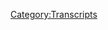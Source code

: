 {{DEFAULTSORT:
    #_TRANSCRIPT_0762:December 31, 2022
}}{{Transcript
    | title         = [[762: December 31, 2022]]
    | caption       = [https://knowledgefight.libsyn.com/762-december-31-2022 Listen to this episode on Libsyn]
    | episodeNumber = [[762: December 31, 2022|762]]
    | length        = 02:03:46
}}

{{MessageBox
    | header     = Warning: Bot Generated Content
    | text       = This transcript was automatically generated by transcription software and likely contains many mistakes and misattributions. Please check the audio for definitive quotes, attribution, and context.
    | image      = N3yvass4myg91.webp
    | imagewidth = 50px
    | id         = warning
}}

{{TranscriptBlock
    | name      = Alex Jones
    | timestamp = 00:00:04.000
    | text      = Red Alert. Red alert. Red alert. Red Alert acknowledged five days. Damn, Jordan I'm sweating. Knowledge parties.com It's time to pray. I have great respect for knowledge, knowledge. I'm sick of them posing as if they're the good guys Shang V or the bad guy knowledge. Dan and Jordan knowledge fight need money Andy and Sandy are stopping Andy and Pam handy in Kansas. Bray Andy in Kansas surely are. Huge fan. I love your world. Knowledge by knowledge fight.com
}}

{{TranscriptBlock
    | name      = Dan
    | timestamp = 00:00:59.000
    | text      = Hey everybody, welcome back. I'm jarred renewal dudes like to sit around worship at the altar of Slean and talk a little bit about Alex Jones. Oh, indeed.
}}

{{TranscriptBlock
    | name      = Jordan
    | timestamp = 00:01:06.000
    | text      = We are Dan Jordan. Jordanne question for you, buddy. What's your bright spot this New Year?
}}

{{TranscriptBlock
    | name      = Dan
    | timestamp = 00:01:13.000
    | text      = Boy, my first bright spot of the year. Jordan today it is. I finally I've been resistant to join CB B world. The Comedy Bang Bang. Oh, okay. Okay, sort of subscription show because I thought I resent the idea of it. Yeah, I resent all of the Earwolf business model totally. And everything sort of funneling people into this, this, this the service and then, you know, they had the howl went into Stitcher and that just seems like Get your shit together. Oh, no. What's going on with all this? This like a what's under this cup? Oh, another subscription that you buy. The
}}

{{TranscriptBlock
    | name      = Jordan
    | timestamp = 00:01:54.000
    | text      = problem is it's not surprising that these creative people are bad businessmen. The problem is they're trying to be businessmen in the first place. What are you guys doing?
}}

{{TranscriptBlock
    | name      = Dan
    | timestamp = 00:02:02.000
    | text      = I don't know. I'm sure there's information that I'm not privy to. And there's some sort of an explanation. I don't know what it is. But anyway, I'm deeply resentful, of course. But I finally signed up and the reason was because I didn't realize that there was a show that Tim Baltz does. His character Randy snots. Okay. He has a show called Hey, Randy. And it's the best. Okay, it's it's so good. I don't know what it is. First of all, Tim Baltz is just amazing. Sure. He's, I think I've talked about how when I first moved to Chicago, every Sunday night me and my buddy Dan Shar would go to the family tree house. House boat accident. Yeah. I O. Tim Baltz. And a couple other dudes their improv show. Yeah. And he's just, he's brilliant and so funny. And this character, there's just something about it. This dirt bag guy. It's just it's very relatable and his instincts are just so goddamn sharp. And the rest of the people who were on the show too, or just it's of course, I just very few things are like really laugh out loud kind
}}

{{TranscriptBlock
    | name      = Jordan
    | timestamp = 00:03:06.000
    | text      = of things. Yeah. Get like, got guttural Don't I know it, man. It's just the best literally, my entire career is trying to make you laugh and it's not easy. I've done what we've done. 780 Yep, I've got four
}}

{{TranscriptBlock
    | name      = Dan
    | timestamp = 00:03:20.000
    | text      = or five good 780 was the this number.
}}

{{TranscriptBlock
    | name      = Jordan
    | timestamp = 00:03:23.000
    | text      = I got four or five good ones in there. Pretty proud of those. Yeah, I think that's a good batting average. Honestly.
}}

{{TranscriptBlock
    | name      = Dan
    | timestamp = 00:03:28.000
    | text      = I mean, you shouldn't you shouldn't feel bad. That's a low number. Compared to other folks. It's on curve. But yeah, anyway, Hey, Randy. Great. Great. The last one came out in like November and I really hope that they're gonna make more of them because there's only nine and they're all fantastic. Oh, no need to make more you had
}}

{{TranscriptBlock
    | name      = Jordan
    | timestamp = 00:03:49.000
    | text      = to subscribe for nine episodes get get to work, man. Well, I'm
}}

{{TranscriptBlock
    | name      = Dan
    | timestamp = 00:03:53.000
    | text      = trying to find some other stuff that might be worthwhile on there. There's more of the bananas for Bonanza, of course,
}}

{{TranscriptBlock
    | name      = Jordan
    | timestamp = 00:03:59.000
    | text      = of course. Yeah, whenever they took that behind the paywall, I was I was weeping weeping uncontrollably
}}

{{TranscriptBlock
    | name      = Dan
    | timestamp = 00:04:04.000
    | text      = absolute. Well, there's more of it there of course. So anyway, what's your brights,
}}

{{TranscriptBlock
    | name      = Jordan
    | timestamp = 00:04:08.000
    | text      = my bright spot is I have absolutely torn through can lose the Grace of Kings books. Fan, fucking tastic can't wrap we cannot recommend them enough. What he does is he takes the 100 schools period of Chinese philosophy between, you know, 401 100 BCE, somewhere around there, and kind of anthropomorphize it into a fantasy version of China around that time period, and instead of Confucianism running roughshod over everybody else, you know, because they have all the weapons in this in this situation. Taoism actually kind of has greater Sway along with I mean, it's fantastic. i Okay, sorry. I get really excited.
}}

{{TranscriptBlock
    | name      = Dan
    | timestamp = 00:04:54.000
    | text      = I thought you were gonna finish a thought I know. That's why I was sort of not responding. Oh, no. got confused? You are doing right? Not a man to the floor.
}}

{{TranscriptBlock
    | name      = Jordan
    | timestamp = 00:05:02.000
    | text      = We're doing great. You are doing great. Let me let me condense it a lot better. Okay. There is a historian in the 20th century, for my money, the greatest historian of the 20th century Alex Jones. Dr. Fung Yu-lan, Okay. He wrote the history of Chinese philosophy. And when I say the I mean, like, literally, he is the most important philosopher. Like he did it. He synthesize the history of Eastern philosophy and the history of Western philosophy who. Anyways, I've never read anybody who's all I've never met anybody or talk to anybody who's also read all of Dr. Fung Yuan and reading this, this quadrilogy the first time I've ever met somebody who understands it. Oh, it's amazing. It's amazing.
}}

{{TranscriptBlock
    | name      = Dan
    | timestamp = 00:05:48.000
    | text      = I can I can, I can see why the you have this, this excite very
}}

{{TranscriptBlock
    | name      = Jordan
    | timestamp = 00:05:52.000
    | text      = low vision. Whenever you care so hard about so here's
}}

{{TranscriptBlock
    | name      = Dan
    | timestamp = 00:05:55.000
    | text      = the good news. Maybe somebody who's out there listening might connect with that. And maybe you'll make a new friend. Oh, I'm excited about your weird niche interest. It's
}}

{{TranscriptBlock
    | name      = Jordan
    | timestamp = 00:06:03.000
    | text      = not Nisha fundamental. I would never honestly I would never argue philosophy with anybody if I didn't have that book open and ready. Because it's every that the 100 schools period is all of it. It's all of it. I mean, anyways, what I'm saying is anytime somebody says philosophy, and a white person said I discounted immediately
}}

{{TranscriptBlock
    | name      = Dan
    | timestamp = 00:06:25.000
    | text      = for me, that's too many schools. That's
}}

{{TranscriptBlock
    | name      = Jordan
    | timestamp = 00:06:29.000
    | text      = why that's also kind of why they got it all. You know, they had poor schools. Sure. You know, Greece only had a few schools true. Yeah.
}}

{{TranscriptBlock
    | name      = Dan
    | timestamp = 00:06:35.000
    | text      = Yeah. They had the 23 schools. Yeah.
}}

{{TranscriptBlock
    | name      = Jordan
    | timestamp = 00:06:40.000
    | text      = Three SkiDoo schools.
}}

{{TranscriptBlock
    | name      = Dan
    | timestamp = 00:06:41.000
    | text      = Yes. So Jordan today, we have an episode who it's the new year. Okay. Hey, we're recording this on January 1. Okay. 2023.
}}

{{TranscriptBlock
    | name      = Jordan
    | timestamp = 00:06:51.000
    | text      = All right. We know that our new bid for 2023 No, no, we're in trouble.
}}

{{TranscriptBlock
    | name      = Dan
    | timestamp = 00:06:58.000
    | text      = But I decided a what do we do? We got to send off 2020 to shoot you know, it's even though we are in 2023. As we are recording, right? We're still emotionally closing up the book. That was 2022. There's no closure on it yet? No, no. And thankfully, Alex Jones on Saturday, December 31. So tell me put out an episode, final broadcast of the year. Okay. So I said, Hey, final broadcast of the year seems like a perfect way to close what we got to do. Exactly. So today we're gonna be discussing Alex is Saturday emergency, last broadcast of 2022. Okay, and you will see what's the I mean, as we go through this allow you to determine whether or not this rises to the level of needing an emergency. Okay, maybe it does, maybe it doesn't.
}}

{{TranscriptBlock
    | name      = Jordan
    | timestamp = 00:07:45.000
    | text      = We'll see how much money he makes at the end of it will determine whether or not it was successful, right.
}}

{{TranscriptBlock
    | name      = Dan
    | timestamp = 00:07:51.000
    | text      = If he doesn't make a ton of money, it's not for lack of trying. It's kind of what I
}}

{{TranscriptBlock
    | name      = Alex Jones
    | timestamp = 00:07:56.000
    | text      = was thinking he's swinging.
}}

{{TranscriptBlock
    | name      = Dan
    | timestamp = 00:07:59.000
    | text      = Anyway, we'll get down to business on this. But before we do, let's take a little moment to say hello to some new Oh, that's great idea. So first, the magic salami spoiled his birthday surprise by becoming a policy wonk. Thank you so much. You are now a policy wonk.
}}

{{TranscriptBlock
    | name      = Alex Jones
    | timestamp = 00:08:11.000
    | text      = I'm a policy wonk, thank you very much.
}}

{{TranscriptBlock
    | name      = Dan
    | timestamp = 00:08:13.000
    | text      = Next Ultra kills most insignificant fuck, thank you so much. You are now policy walk.
}}

{{TranscriptBlock
    | name      = Alex Jones
    | timestamp = 00:08:18.000
    | text      = I'm a policy wonk. Thank you very much.
}}

{{TranscriptBlock
    | name      = Dan
    | timestamp = 00:08:20.000
    | text      = Thank you Next, Richard from Portslade asks, am I alone in noticing that the red alert theme song samples wrong impression by Natalie Imbruglia, thank you so much for an hour policy? Well,
}}

{{TranscriptBlock
    | name      = Alex Jones
    | timestamp = 00:08:29.000
    | text      = I'm a policy wonk, thank
}}

{{TranscriptBlock
    | name      = Dan
    | timestamp = 00:08:31.000
    | text      = you very much. This has come up many times it might as well address it on the show as well. Sure the string portion of that the Denon nananananana net that is in the Natalie Imbruglia song, it is also the theme song from Alex's endgame documentary. And the reason is because it is a sample string cut that is in like editing software. And that is where they all ended up getting it from Yeah, so it's like one of those pre built in string.
}}

{{TranscriptBlock
    | name      = Jordan
    | timestamp = 00:09:02.000
    | text      = Let's bring it back down to you and I both know why a little bit lazy a little bit easy, but it
}}

{{TranscriptBlock
    | name      = Dan
    | timestamp = 00:09:10.000
    | text      = really is. Totally sounds fine in that game. No, so next happy birthday from jewels to waffles. Thank you so much for now policy walk. I'm a policy. Thank you very much. Late on that one or early. Come on. And beef house. Thank you so much. You are now policy walk.
}}

{{TranscriptBlock
    | name      = Alex Jones
    | timestamp = 00:09:27.000
    | text      = I'm a policy wonk.
}}

{{TranscriptBlock
    | name      = Jordan
    | timestamp = 00:09:28.000
    | text      = Thank you very much. Yeah. If it's if it's just beef house, you end with beef at Evergreen
}}

{{TranscriptBlock
    | name      = Dan
    | timestamp = 00:09:32.000
    | text      = evergreen, and we got to take it out of the mix. So thank you so much to quoting past and present technocrat, technocrat drops got Karissa and Marcus to the summit of Mount Kilimanjaro. Thank you so much. You are now a technocrat.
}}

{{TranscriptBlock
    | name      = Alex Jones
    | timestamp = 00:09:46.000
    | text      = I'm a policy wonk. I have risen above my enemies. I might quit tomorrow actually. Just gonna take a little break now. A little breaky for me. And then we're going to come back, and I'm gonna start the show over. But I have a lot going on there. I mean, oh, fuck you. Fuck you. I got plenty of words for you. But at the end of the day, Fuck you and your new world order and fuck the horse she wrote in on and all your shit. Maybe today's broadcast. Maybe I'll just be gone a month, maybe five years. Maybe I'll walk out of here tomorrow, and you never see me again. That's really what I want to do. I never want to come back here again. I apologize to the crew and the listeners yesterday that I was legitimately having breakdowns on air. I'll be better tomorrow.
}}

{{TranscriptBlock
    | name      = Dan
    | timestamp = 00:10:41.000
    | text      = He's not really Oh, but also that was fortuitous. The name in that drop because Karissa is also the name of Randy's nuts is scandalous on again off again, girlfriend.
}}

{{TranscriptBlock
    | name      = Jordan
    | timestamp = 00:10:52.000
    | text      = I'm just I'm just blown away. Here's what I needed to start 2023 down the idea of someone standing at the summit of Mount Kilimanjaro screaming Jar Jar Binks has a Caribbean black accent is that's what we've made an impact right? made an impact where
}}

{{TranscriptBlock
    | name      = Dan
    | timestamp = 00:11:11.000
    | text      = the canyons echo her words are a little tiny baby. So I'd like to apologize in advance for this out of Congress. This is this is mostly just in case Dan archy wants to put this in US Okay, okay.
}}

{{TranscriptBlock
    | name      = Alex Jones
    | timestamp = 00:11:28.000
    | text      = It's party time. I'm gonna get in your guts.
}}

{{TranscriptBlock
    | name      = Dan
    | timestamp = 00:11:33.000
    | text      = Oh, that good?
}}

{{TranscriptBlock
    | name      = Jordan
    | timestamp = 00:11:36.000
    | text      = No, no,
}}

{{TranscriptBlock
    | name      = Dan
    | timestamp = 00:11:39.000
    | text      = but you can easily see where that fits into. Yeah, that's gonna be Yeah, so here we go. We're gonna start off the episode with Alex's emergency Saturday, his day off. Of course, he's coming in. So such important stuff going on.
}}

{{TranscriptBlock
    | name      = Alex Jones
    | timestamp = 00:11:55.000
    | text      = Here we are on the final broadcast the final emergency transmission of this insanely dangerous, brutal but also important year for awakening. 2022 Thank you for joining us on this New Year's Eve. Emergency transmission. The quickening sheer the political, cultural, spiritual, economic planets are aligning. Everybody from the Pope has died. Barbara Walters has died not the pope died. I want to do a somewhat of the Year in Review the giant stories and Earth changing events that have happened versus the distraction airy things that are unfolding as well. And I want to look at the globalist rollout of their climate lock downs that are now being initiated and how important it is. Wherever you are in the world to fight back against those and not submit to it.
}}

{{TranscriptBlock
    | name      = Dan
    | timestamp = 00:13:03.000
    | text      = Not sure that the former Pope and Barbara Walters dying requires an emergency episode. But you know, we all rationalize our actions in our own ways.
}}

{{TranscriptBlock
    | name      = Jordan
    | timestamp = 00:13:11.000
    | text      = He was the first pope to step down for several 100 years nobody knew if he was ever going to die or not. You don't know he's Pope could
}}

{{TranscriptBlock
    | name      = Dan
    | timestamp = 00:13:17.000
    | text      = be a loophole exactly considering the Walters was 93 and Pope Benedict was 95. This seems like two very predictable and unsurprising public figure deaths. But it's interesting to hear Alex so interested in talking about the big important news and complaining about all the distractions. Generally speaking, I completely agree there are way too many distractions in the world, and particularly in the media, but where we split paths is that I can say with absolute certainty that at least 75% of Alex's content is meaningless distractions that he's just reporting based on a tweet or a meme or something. Almost nothing he covers means anything and more often than not, he's just making shit up. I would challenge anyone who loves Alex's show and thinks his content means anything to go back and listen to his episodes from earlier in this year, and marvel at how many things were emergencies that mysteriously resolved themselves. And were never mentioned again, Alex's business model relies on constant distraction, because if he doesn't keep the audience hyperstimulated there's a serious risk that they'll start questioning some of the basic details of the stories he covers, and realize that he's full of shit. And there aren't any climate lock downs, but that is probably important branding to look out for in the future, from the folks who are looking for a new place to put that anti COVID lockdown energy.
}}

{{TranscriptBlock
    | name      = Jordan
    | timestamp = 00:14:34.000
    | text      = Yeah, totally. You gotta if you can't keep the COVID you got to keep the lockdown. Right? Yeah, right. You know, it makes sense.
}}

{{TranscriptBlock
    | name      = Dan
    | timestamp = 00:14:40.000
    | text      = And I imagine here's the way my brain sort of like sees what's going to happen is like, it's gonna be 130 in Arizona, and people go back don't go,
}}

{{TranscriptBlock
    | name      = Jordan
    | timestamp = 00:14:50.000
    | text      = Oh, we're climate locked down. And again, if you don't go outside, then you're letting the government tell you that your skin can burn. I
}}

{{TranscriptBlock
    | name      = Dan
    | timestamp = 00:14:57.000
    | text      = predicted that I'll be like, maybe part of rationalization are where the rubber meets the road.
}}

{{TranscriptBlock
    | name      = Jordan
    | timestamp = 00:15:02.000
    | text      = Yeah, that is the problem with climate change. Is that like, Barbara Barbara Walters in the pope dying, you can be like, yeah, there's gonna be 140 degree temperatures in Arizona soon there's a certain inevitability.
}}

{{TranscriptBlock
    | name      = Dan
    | timestamp = 00:15:11.000
    | text      = And so we don't want to sit on the distractions here. We want to talk about the big stories scores. But what are the big story, the question,
}}

{{TranscriptBlock
    | name      = Alex Jones
    | timestamp = 00:15:20.000
    | text      = but to try to chronicle this year is a dizzying prospect. What are the biggest issues of the year,
}}

{{TranscriptBlock
    | name      = Jordan
    | timestamp = 00:15:30.000
    | text      = it would cost you $1.5 billion to really relish admitted that
}}

{{TranscriptBlock
    | name      = Alex Jones
    | timestamp = 00:15:33.000
    | text      = there is a globally coordinated un controlled mass censorship program. surveilling and suppressing the people of this planet, to bring in incredible draconian authoritarian tyranny share.
}}

{{TranscriptBlock
    | name      = Dan
    | timestamp = 00:15:51.000
    | text      = So that could be the top story of the year.
}}

{{TranscriptBlock
    | name      = Jordan
    | timestamp = 00:15:53.000
    | text      = I mean, I would assume that is the top story of the year that seems to take primacy
}}

{{TranscriptBlock
    | name      = Dan
    | timestamp = 00:15:57.000
    | text      = Ah, well, first thing you mentioned. Sure. I don't know. I don't know if this is accurate. Is anybody doing that? The UN human?
}}

{{TranscriptBlock
    | name      = Jordan
    | timestamp = 00:16:07.000
    | text      = I mean, you know, no, I honestly, is anybody doing that? Even if it wasn't the UN?
}}

{{TranscriptBlock
    | name      = Dan
    | timestamp = 00:16:11.000
    | text      = I don't know, I think could be the top story. Sure. He's not saying it is sort of spitballing. Right. This reminded me of the lead up to who is the most important person in the world. There's a lot of that there was there was a little bit of that vibe. It doesn't go that far. But he does like, is this the top story?
}}

{{TranscriptBlock
    | name      = Jordan
    | timestamp = 00:16:29.000
    | text      = Are we are we gonna hear me in 45 minutes going? What is the Thomson?
}}

{{TranscriptBlock
    | name      = Dan
    | timestamp = 00:16:33.000
    | text      = I thought we were gonna go that direction. But it's just a little bit, just a little bit of a tease? Yeah.
}}

{{TranscriptBlock
    | name      = Alex Jones
    | timestamp = 00:16:39.000
    | text      = There's a giant awakening that is cascading and exploding into bigger and bigger finales.
}}

{{TranscriptBlock
    | name      = Jordan
    | timestamp = 00:16:48.000
    | text      = What
}}

{{TranscriptBlock
    | name      = Alex Jones
    | timestamp = 00:16:51.000
    | text      = is that the biggest story is the biggest story. That in the last 12 months, the back has been broken to the biomedical tyranny, and that it's come out that they knowingly created COVID-19 and rolled out a poisoned shot. And now it's confirmed upwards of 20 million people dead from the injections. Or is it Russia on February 24, invading Ukraine, after eight years of the last proxy war, enticing Putin to take that dangerous plunge while being on the precipice of thermonuclear war on the ladder of the RAND corporations escalation chart.
}}

{{TranscriptBlock
    | name      = Dan
    | timestamp = 00:17:39.000
    | text      = I'm not particularly into year end lists trying to quantify what the biggest story of the year was, I find that stuff to kind of be a distraction. But if Alex wants to play that game, he's welcome to Yeah. And by the way, the thing that I think you could say he lands on is that there's an awakening going on as the top story. Yeah, that sounds about right, who right share. Also, none of the stuff he's saying is true. And perhaps more importantly, these are instances of stories that Alex reported very differently at different points of the year. COVID is basically an evergreen narrative for him where every day some new blog post or substack article finally proves all his conspiracy is correct and vindicates him forever. It's a fascinating improv game where he finds new ways to be proven right every day, forcing his audience to pretend he hadn't already been proven right yesterday new
}}

{{TranscriptBlock
    | name      = Jordan
    | timestamp = 00:18:26.000
    | text      = and different ways. To be proven right about different things. simultaneity
}}

{{TranscriptBlock
    | name      = Dan
    | timestamp = 00:18:31.000
    | text      = found the 40th Smoking Gun, oh my god, amazing, so many fucking guns. And then with Russia, Alex has had to modify his story about that invasion repeatedly over the course of the year because he kept being wrong. before the invasion, Alex was certain that it wasn't going to happen. And at most Putin was going to annex the dawn boss, which was actually Russia anyway, so he had the right to do that. Yeah, totally cool. No big deal. Then the war started and Alex has gotten solid intel that Zelinsky was a Putin double agent, and that Russia had paid off all the Ukrainian generals who would just submit and the war would be over in a day or two. Yeah, that one was close. As the war dragged on, and Alex was forced to come up with rationalizations for why he wasn't wrong and why Putin was right to invade. He bounced around to a bunch of different storylines, but the most popular definitely seems to be the notion that Putin got suckered into invading by the West. In order to distract listeners from questioning how wrong Alex has been about this at every step. He constantly talks about how nuclear war is just right around the corner, so he can heighten things to a ridiculous level and be able to fall back on something like you want to split hairs when nukes are right around the corner. It's just a silly game. I'm excited for a year in review type experience here though, you know it'd be fun to hear Alex lie about everything he's done in said this year. I mean, unfortunately, we don't get that
}}

{{TranscriptBlock
    | name      = Jordan
    | timestamp = 00:19:46.000
    | text      = it's It's kind of insane. It's it's a little bit like if pitchfork ran all of their album reviews, right? But they just made up the albums like they didn't actually exist. And then Then in their year end list of the top 30 albums of the year, they just made up 30 Completely different albums of like anagrams of the previous ones. Or it's about what is happening
}}

{{TranscriptBlock
    | name      = Dan
    | timestamp = 00:20:12.000
    | text      = or even like in addition to that, you'd have like an album that they reviewed harshly.
}}

{{TranscriptBlock
    | name      = Jordan
    | timestamp = 00:20:18.000
    | text      = Yeah, everyone, everyone else loved it. So they edit it upwards all the shit we love to do. I don't know what as always saying it's
}}

{{TranscriptBlock
    | name      = Dan
    | timestamp = 00:20:25.000
    | text      = a review didn't happen. I
}}

{{TranscriptBlock
    | name      = Jordan
    | timestamp = 00:20:26.000
    | text      = didn't write that never heard of that one.
}}

{{TranscriptBlock
    | name      = Dan
    | timestamp = 00:20:28.000
    | text      = So there's some severe severe things here to reflect upon at the end of the year. The border is gone. That's one of them.
}}

{{TranscriptBlock
    | name      = Alex Jones
    | timestamp = 00:20:36.000
    | text      = Wait already, that's the year where they admittedly just got rid of the border completely. It's the year Fauci Finally, after 45 years, slinked away. That's one way of putting it, yeah, in a really insane year. But we're not really about focusing most of our attention on the past, study the past, and cover the past, cover how the lines of history intersect together, and bring it to where you are currently. But more importantly, Infowars is known for looking into the future. Oh, my gosh, predicting what is going to come in the days and weeks and months and years ahead, and how we are not just pawns on the chessboard that don't have any will. But we can decide to be major players in the destiny of humanity. And God's great land for us and we will simply accept the mission.
}}

{{TranscriptBlock
    | name      = Dan
    | timestamp = 00:21:41.000
    | text      = We're about to find out what the secret of 2017 is my man, we're gonna get to it. Finally, is
}}

{{TranscriptBlock
    | name      = Jordan
    | timestamp = 00:21:45.000
    | text      = it Megan Kelly,
}}

{{TranscriptBlock
    | name      = Dan
    | timestamp = 00:21:47.000
    | text      = it is shit. Infowars is not about looking backwards. It's about predicting the future.
}}

{{TranscriptBlock
    | name      = Jordan
    | timestamp = 00:21:53.000
    | text      = Our breaking news story is three years old. However, I will admit that we have just broken a story published three years ago in the New York Times. So there's that?
}}

{{TranscriptBlock
    | name      = Dan
    | timestamp = 00:22:02.000
    | text      = Yeah, there's this is this is silly. But yes, it's a fun way to look at yourself. And I understand why Alex's like sort of self perception would be would be this.
}}

{{TranscriptBlock
    | name      = Jordan
    | timestamp = 00:22:13.000
    | text      = Yeah, it's more way more fun. Yeah.
}}

{{TranscriptBlock
    | name      = Dan
    | timestamp = 00:22:15.000
    | text      = So we have basically this as the preamble, the beginning of the show talking about what is the top story of the year maybe it's this maybe it's that could be any border is gone. Fauci, slunk off or retires. Sure,
}}

{{TranscriptBlock
    | name      = Jordan
    | timestamp = 00:22:28.000
    | text      = sure. There's, there's a few different ways of putting the same thing.
}}

{{TranscriptBlock
    | name      = Dan
    | timestamp = 00:22:32.000
    | text      = But But really, what ends up taking up the most of the beginning of the show, is just long talk about how you got to give Alex money.
}}

{{TranscriptBlock
    | name      = Alex Jones
    | timestamp = 00:22:42.000
    | text      = But we need to now look at the nuts and bolts of their programs that have gone from beta into operational. So we're going to do that first, after I mentioned some of what's coming up after that. And then we're going to continue on here today. But please remember, this is a very special thing that was built by God's providence and inspiration. And by millions and millions of people, spreading the word, and telling the truth and supporting this broadcast. And it is reviled and hated by the enemies of the people, by the corporate press, by the corrupt law firms, by the corrupt governments by the out of control, power hungry corporations and intelligence agencies they know
}}

{{TranscriptBlock
    | name      = Jordan
    | timestamp = 00:23:30.000
    | text      = and one little podcast out of Chicago
}}

{{TranscriptBlock
    | name      = Alex Jones
    | timestamp = 00:23:33.000
    | text      = that Infowars has been the most important nexus point or focal point of light in the gathering darkness. What and as the darkness intensifies, our light will also stand out even stronger. Well, that's why they want that light snuffed out immediately. And that's why you have to let it burn into your brain burned into your psyche burned into your guts. You should have wait kills going up your spine. Realizing how important you are in just the last 48 hours. Info Wars has had the largest brute force attack in our history. It was 200 plus million yesterday morning. The brute force attacks went up to 2 billion request there's only 8 million people on the planet Yeah, we'd look at the attack and say well it's a primitive attack but but it's not it's millions of computers hijacked
}}

{{TranscriptBlock
    | name      = Jordan
    | timestamp = 00:24:42.000
    | text      = we know what the bottoms of operatives it's 2023 Now everyone knows what about network is
}}

{{TranscriptBlock
    | name      = Alex Jones
    | timestamp = 00:24:50.000
    | text      = to then flood Infowars with two that was as of this morning a
}}

{{TranscriptBlock
    | name      = Jordan
    | timestamp = 00:24:56.000
    | text      = DDoS attack please. billion finish
}}

{{TranscriptBlock
    | name      = Alex Jones
    | timestamp = 00:25:00.000
    | text      = request a sentence. And of course, they weren't targeting infowars.com. They were targeting Infowars store.com
}}

{{TranscriptBlock
    | name      = Jordan
    | timestamp = 00:25:10.000
    | text      = Those bastards
}}

{{TranscriptBlock
    | name      = Alex Jones
    | timestamp = 00:25:13.000
    | text      = Infowars store.com. Why are these there the site is awesome. Your purchase, save, they haven't gotten into the website they're not trying to get I think that we have maximum security on it. So the biggest firms in the world, they're just flooding it. So that no matter how big the servers or how big the cloud, it gets overwhelmed by 2 billion request. We're talking millions of request every few minutes,
}}

{{TranscriptBlock
    | name      = Dan
    | timestamp = 00:25:44.000
    | text      = don't you get it? Don't get it. They can't handle the idea that you would give Alex money. You know, they can't handle the idea that people would support Alex and his bright light shining in the darkness share. And so they do these massive DDoS attacks on the store. Not on the actual website. Store. They gotta take out the store. Exactly. And the only way to fight back against that, go to the bio, and buy
}}

{{TranscriptBlock
    | name      = Jordan
    | timestamp = 00:26:10.000
    | text      = more stuff. Yeah.
}}

{{TranscriptBlock
    | name      = Dan
    | timestamp = 00:26:12.000
    | text      = And 2 billion, this DDoS attack something that's sophisticated. It's got to be a state actor, probably the US.
}}

{{TranscriptBlock
    | name      = Jordan
    | timestamp = 00:26:19.000
    | text      = Like, I don't I have no idea why you know why anyone would think that the info war store is safe with their information. This year, we've had a million different massive corporations hacked and like millions of passwords and information released all over the place. Why would Infowars have better security than any
}}

{{TranscriptBlock
    | name      = Dan
    | timestamp = 00:26:40.000
    | text      = of them? I mean, look, I think you judge some of that stuff by like, surrounding context, you know, like you see in forums, they're like, this is a tight ship. This is the kind of place that you know, crosses their T's dotting their eyes. They're, they're on top of ship. There's
}}

{{TranscriptBlock
    | name      = Jordan
    | timestamp = 00:26:58.000
    | text      = one thing I think about when I think info horse, I think detail and thoroughness.
}}

{{TranscriptBlock
    | name      = Dan
    | timestamp = 00:27:03.000
    | text      = I don't think I would trust them with a dummy address. No, absolutely. No, I'd
}}

{{TranscriptBlock
    | name      = Jordan
    | timestamp = 00:27:07.000
    | text      = be worried. I'd be worried they'd find some way to get my real address just by looking at
}}

{{TranscriptBlock
    | name      = Dan
    | timestamp = 00:27:11.000
    | text      = it. If I opened a completely clean new email address, I don't think I would. Absolutely none of my information. But yeah, so they had this DDoS attack, but it's resolved now. So you can go and give Alex money. You can go buy his shit now. Okay, and go to the store. I don't know that he does this a lot. I mean, like, maybe there was a DDoS attack of some sort. I'm not sure about the 2 billion number. That seems excessive. Yeah. But yeah, I mean, he has this a bit. I mean, I think he just says bad. Bad security.
}}

{{TranscriptBlock
    | name      = Jordan
    | timestamp = 00:27:45.000
    | text      = That sounds about right, bad.
}}

{{TranscriptBlock
    | name      = Dan
    | timestamp = 00:27:46.000
    | text      = Cloudflare protection. I mean, I'm fine with that. That makes sense. So there's some sales going on, of course, but one of them is something that I thought was sold out like six months ago. Okay.
}}

{{TranscriptBlock
    | name      = Alex Jones
    | timestamp = 00:27:56.000
    | text      = Think about how important that is that the enemies of freedom are desperate to block you from going to Infowars store.com and getting great products that boosts your immune system and making healthier and wealthier so important for you and your family, everybody to get them. And while you're there going to signed or unsigned copy of my Russia world that is the test our plans for the globalist by the way, we have a fundraiser going, where you can buy the regular book for 20 something bucks, hard hardcover, and sports broadcasts, if you really want to support us, we're selling sign copies for $99. Just like NPR gets billions of taxpayer money a year but they still do fundraisers and drives. We don't get taxpayer money or any globalist money. We have us supporting us. And so they'll sell a coffee cup or 50 bucks or a t shirt for 100 bucks or a ballcap for 50 bucks. And of course, you know, the ball cap didn't cost that, you know, the coffee mug didn't cost that and it's a it's a token shine, you were supporting him at a key juncture and a piece of history.
}}

{{TranscriptBlock
    | name      = Dan
    | timestamp = 00:29:01.000
    | text      = I look, I'm the most critical person of Alex in the world and of his business practices. Even I have zero problem with him selling autographed books at a markup. I have no idea why he feels the need to be defensive about this. Maybe it's because there's a ridiculous level of price increase, but he's entitled to put a price on his time. And if he wants to say that it's 70 bucks for him to sign a book. That's his right to do so. Yeah, I have no problem with that. I
}}

{{TranscriptBlock
    | name      = Jordan
    | timestamp = 00:29:26.000
    | text      = mean, I look at I have a I have a paperback of Douglas Adams, The Long Dark teatime of the soul. And I have a hardcover signed edition of The Long Dark teatime with the soul. I'll tell you what, I think one of them is worth more money.
}}

{{TranscriptBlock
    | name      = Dan
    | timestamp = 00:29:39.000
    | text      = Sure. And if they were being sold, you would expect one of them to call us totally. Incidentally, back when that book came out. Alex signed 1000s of copies and wouldn't stop talking about how difficult it was and how they were all sold out. That was supposed to be a limited availability thing like his dumb silver coins, but I guess either they weren't sold out or there isn't a finite number of You signed books. After all, I'm just trying to exploit the audience's fear of missing out on the opportunity to own a piece of history by creating artificial scarcity among this shit, just sign the books and sell them you asshole.
}}

{{TranscriptBlock
    | name      = Jordan
    | timestamp = 00:30:12.000
    | text      = You know, the thing about the stakes for him? Is that all of these sales pitches have the like, depth of gravitas? Well, it's an emergency. Yeah, exactly of your of your st. Crispin's Day speech, but it's no, it's nobody's like, oh, when they're laying in their beds, won't they wish they had a signed copy of beautiful, you know, it's like, this is not this is not good. It's not good.
}}

{{TranscriptBlock
    | name      = Dan
    | timestamp = 00:30:37.000
    | text      = No, it's not. And Alex has this habit of undercutting some of these sales pitches, because he's saying like, you gotta get this signed copy of the book. But why would you do that, once you hear this,
}}

{{TranscriptBlock
    | name      = Alex Jones
    | timestamp = 00:30:50.000
    | text      = we're gonna have shine books for two more weeks. And then there will no longer be any more sign books of the great reset, and the war of the world. Except for one limited edition that I'm gonna put out sometime in the future where I'm going to do our shows are and sign it and put it inside each book, I don't know when I'm going to get around to that. I want to people have requested that show, there will be a limited number, sometime in the future, a few 1000 copies that will be signed with art. And then that's it no more signed copies of the great reset in the war of the world. So if you want a signed copy, it's one of your last chances.
}}

{{TranscriptBlock
    | name      = Dan
    | timestamp = 00:31:30.000
    | text      = If you're thinking about buying a signed copy, like you'd obviously rather have the copy with some art in it. Yeah, relics. Does that ask that everyone draw on their folder, see art that he puts in there? Yeah, I feel like that's, that's an anti sales pitch. Like, oh, wait, if I'm gonna buy a book, I'll wait until
}}

{{TranscriptBlock
    | name      = Jordan
    | timestamp = 00:31:48.000
    | text      = you buy this thing now. But it'd be better if you bought it later. For different cool, why not buy it now and also buy it later. But actually, the one that's more valuable is the one you buy later, I got this paint by numbers kid of Hitler's dogs, you know, all of his dog painting. So I'm gonna put one of those and I'm gonna sign it Alex Jones in each one of my books. Wait, that doesn't sound really
}}

{{TranscriptBlock
    | name      = Dan
    | timestamp = 00:32:07.000
    | text      = valuable. So Alex, you know, will eventually he's going to put some art in these books. Sure, eventually, that's going to happen. But he doesn't get you know, he has these projects that he doesn't get done and happens. And this could be discussed as another project that he's gonna get done, which I'm going to say he's never going to get done.
}}

{{TranscriptBlock
    | name      = Alex Jones
    | timestamp = 00:32:24.000
    | text      = This is your last chance to get it until that final offering comes out six months from now God knows when I'm so busy are all our projects for six months to a year behind. We have three or four big projects that are beyond nine months pregnant. That will be getting done very, very soon. I'm not complaining. This is a total war. I'm always putting out other fires and attacks, or they distract me away from my main work and in the information out. And so I apologize listeners that some of the projects we had planned to be launched 678 months ago, have not gotten launched reset. That includes people that are founding member bought coins from 1776 point.com you're gonna be getting all sorts of free deals and perks they're already gotten your emails with 30% off specials and nobody else gets them. There's gonna be a lot of other stuff I'm gonna leave it at that that you're gonna be getting exclusively for free because you are a 1776 founding member coin purchaser. So, one sport to broadcast the fourth coin that really wasn't a founding member coin was a one off we did have the Teddy Roosevelt man the arena, there's a couple 1000 of those coins left. We're gonna give founding member status to everybody that leaves their email there as well. That wants to be sent information to material. I mean, I'll just go ahead and tell you I've been planning this for over a year that doesn't sound true and I am going to start some commercial free podcasts that are on a subscription site that I'm sorry what documentaries and special events and a bunch of other stuff it's all built it's all ready I just have not gone in front of producing the media yet and the information but a lot of really cool stuff that's gonna be done in everybody there's a founding member just gonna be sent a free lifetime passcode to it this like that.
}}

{{TranscriptBlock
    | name      = Dan
    | timestamp = 00:34:04.000
    | text      = This isn't gonna work Nope. Why make a subscription site what like, the problem isn't like, Man Alex doesn't put out enough content. Yeah, that's it. That's not a problem that anybody has. He can't fill his shows. So his shows are boring shit. He
}}

{{TranscriptBlock
    | name      = Jordan
    | timestamp = 00:34:18.000
    | text      = doesn't have enough content. Oh, why is he putting out more nonconscious mostly
}}

{{TranscriptBlock
    | name      = Dan
    | timestamp = 00:34:21.000
    | text      = rambling it's the good stuff will behind this paywall. Furthermore,
}}

{{TranscriptBlock
    | name      = Jordan
    | timestamp = 00:34:26.000
    | text      = furthermore, yeah, I mean, there's no ad breaks because the whole thing is an ad. It's all an ad the whole show is an ad it's all one big ad,
}}

{{TranscriptBlock
    | name      = Dan
    | timestamp = 00:34:34.000
    | text      = right and a commercial free podcast that's behind a paywall is like if you put commercials in the thing that was behind a paywall. You're an asshole. Yeah. It better be commercial for you if it's behind. Some kind of subscription service. Yeah, bleep Make no mistake. He's still gonna have commercials for his shit. Oh, of course in the stuff that's behind the pay. Yeah, naturally. This is this is silly. I mean, look, we have the constant talk of you know There's going to be this this show of all callers share, that's going to be coming out. This is just, I don't know, infrastructures. They're great.
}}

{{TranscriptBlock
    | name      = Jordan
    | timestamp = 00:35:10.000
    | text      = Maybe Sure. Doesn't sound like it talent, isn't there? No. And
}}

{{TranscriptBlock
    | name      = Dan
    | timestamp = 00:35:15.000
    | text      = this is a step backwards, honestly, like he used to have the prison planet TV, that was the subscription service that like had a lot of the video content in it. And what have you, this is a move back to his old model that clearly wasn't like enough, or it didn't work in a way that this excessive sales, shit does, right? Right. It's just gonna be chasing after diminishing returns, even if he follows through with it, which I don't think you will
}}

{{TranscriptBlock
    | name      = Jordan
    | timestamp = 00:35:45.000
    | text      = know. I mean, if he follows through with it, the only other smart thing to do is wind everything else down. You know, that's what you would have to do in this situation, because he's not going to come back. But
}}

{{TranscriptBlock
    | name      = Dan
    | timestamp = 00:35:55.000
    | text      = that's antithetical to the way that he presents himself as ag wants to get all the information out, can't wait. You want to get the information out and you want to like have a awakening among the masses, then you shouldn't be behind a paywall, right, because then you're selecting for who has access to that information. And that's just,
}}

{{TranscriptBlock
    | name      = Jordan
    | timestamp = 00:36:15.000
    | text      = I don't know, without enough money and a lack of intelligence enough to spend it.
}}

{{TranscriptBlock
    | name      = Dan
    | timestamp = 00:36:20.000
    | text      = Yeah, I feel I feel like this. This is bad for him from a like sort of subtle messaging perspective. And it's also bad from a financial perspective, because no one is interested in that. And if the people who bought the founding member coins are gonna get free subscriptions to this anyway, yeah, those are the people who would have bought the subscription. Yep. So there's
}}

{{TranscriptBlock
    | name      = Jordan
    | timestamp = 00:36:41.000
    | text      = got nothing here already cut your entire listener base down. Yes. Just sighs Yeah. But and not just that, but I mean, everybody can see what the way that this is going. How desperate sounding it is like, Hey, if you're a 1776 founding member, like here's the thing about founding member stuff, if you were a founding member, and then they're like, and also now we're gonna give founding member status all of these other people, right? You're like, okay, so it doesn't really mean anything, does it? I don't
}}

{{TranscriptBlock
    | name      = Dan
    | timestamp = 00:37:08.000
    | text      = feel that special about the thing that I did that was special
}}

{{TranscriptBlock
    | name      = Jordan
    | timestamp = 00:37:12.000
    | text      = thing. So post to make me feel special. You have now removed the one thing that he does,
}}

{{TranscriptBlock
    | name      = Dan
    | timestamp = 00:37:17.000
    | text      = yeah, I guess members only jacket. Yeah. Only anymore. Is it? Yeah, the flaps are stupid. Yeah. Yeah. It does kind of it's a little disrespectful to the people that you are, who founded? Yeah,
}}

{{TranscriptBlock
    | name      = Jordan
    | timestamp = 00:37:32.000
    | text      = I mean, it sucks because it is clearly like the last ditch effort they have at creativity towards finding new revenue streams.
}}

{{TranscriptBlock
    | name      = Dan
    | timestamp = 00:37:41.000
    | text      = You know, I mean, this year has seen a bit of that. I mean, like, recent wars was an interesting swing,
}}

{{TranscriptBlock
    | name      = Jordan
    | timestamp = 00:37:46.000
    | text      = they kept they keep swinging for more money. They just don't. They never knew why they were successful in the first place. So they don't know why any of they, their ideas aren't working
}}

{{TranscriptBlock
    | name      = Dan
    | timestamp = 00:37:56.000
    | text      = now. But here's the ultimate irony. Is that like prison planet TV when Alex was doing that was successful. Yeah, that if he could have kept like a bit of homeostasis totally, if he hadn't been a greedy asshole, and he hadn't tried to, like constantly chase money and grow this shit to a point where his overhead is ridiculous. Yeah. Like, if he hadn't done that if he didn't last for like being a celebrity, and being really rich, right? He would have been shockingly successful, able to do all of the information based stuff that he ever wanted to do. If he would have just kept it there. Right.
}}

{{TranscriptBlock
    | name      = Jordan
    | timestamp = 00:38:37.000
    | text      = I mean, ironic, I'm gonna say this, and I'm not gonna go. I feel like it's not a new story. The man Huber's talent, who's lusted beyond his means? I think we've got that one on lockdown. But
}}

{{TranscriptBlock
    | name      = Dan
    | timestamp = 00:38:53.000
    | text      = yeah. Well, you know,
}}

{{TranscriptBlock
    | name      = Jordan
    | timestamp = 00:38:55.000
    | text      = you think considering the sheer volume of stories about just this same thing. We wouldn't be living through another example of
}}

{{TranscriptBlock
    | name      = Dan
    | timestamp = 00:39:05.000
    | text      = shorthand. Yeah,
}}

{{TranscriptBlock
    | name      = Jordan
    | timestamp = 00:39:06.000
    | text      = exactly. Yes. It's so old. Yeah.
}}

{{TranscriptBlock
    | name      = Dan
    | timestamp = 00:39:10.000
    | text      = So anyway, Alex has taken a bath on, on the website, everything. He's cool, he's losing money.
}}

{{TranscriptBlock
    | name      = Alex Jones
    | timestamp = 00:39:18.000
    | text      = But I do humbly ask all the viewers and listeners to really understand that we're having a fundraiser right now, because we're having about a 230 $250,000 underage each month, the last six months, that's not gonna put in all my savings, everything all my money's gone. I have, like, I think I'm $50,000 in my private bank account. Now. I don't have any extra bank accounts don't have trust or anything. There's never trust in your name. I mean, I trust the public things like that. And my children. I put like $200,000 their accounts, they were kids and now grown up and they've gotten that money. somebody's telling There's, there's nothing there. And I understand you'd be happy if I was wealthy and had a bunch of stuff, and that'd be fine with you, I get it. But I'm just telling you, when I tell you that I'm on IE, on my children, which I don't like to do, but on my children and before God, I have put 98% of my resources other than my home into this fight. And that's it. I'm totally committed. And what's so frustrating is we're right there. I mean, 200 and something $1,000 with an audience's bank, it's not hard each month and people just say, hey, I really need vitamin d3.
}}

{{TranscriptBlock
    | name      = Dan
    | timestamp = 00:40:42.000
    | text      = Oh, my God. I mean, look, $200,000 a month or whatever. In the in the underage. Yeah, is bad. That's not good. Because I would assume that's factoring in all of the sales and everything that he's bringing in. Yeah, his his net? Yeah, under Yeah. In theory, that's what he's saying.
}}

{{TranscriptBlock
    | name      = Jordan
    | timestamp = 00:41:00.000
    | text      = That is what he's saying. Oh, that's bad. Yeah, that is bad. I mean, I do appreciate whenever he throws in that one little detail as though you were already arguing, you know, you're like, I put 98% of my stuff, except my house to
}}

{{TranscriptBlock
    | name      = Dan
    | timestamp = 00:41:13.000
    | text      = sell his house. Exactly.
}}

{{TranscriptBlock
    | name      = Jordan
    | timestamp = 00:41:14.000
    | text      = You said, you sold your house, you said to one of the houses. You said you had put your house in there. I told one
}}

{{TranscriptBlock
    | name      = Dan
    | timestamp = 00:41:21.000
    | text      = of my seven houses, like of all
}}

{{TranscriptBlock
    | name      = Jordan
    | timestamp = 00:41:23.000
    | text      = the things you think I'm going to argue with on on that lie? It's going to be me being like, Ah, you haven't sold your house.
}}

{{TranscriptBlock
    | name      = Dan
    | timestamp = 00:41:30.000
    | text      = He's absolutely lying about all of this. But I do like the idea that he's putting it on God and on his kids. Oh, my God, that he's putting 98% of his resources. Now, let's let's find a way that this lie. Well, let's let's buy emotional
}}

{{TranscriptBlock
    | name      = Jordan
    | timestamp = 00:41:44.000
    | text      = resource. Yeah. Like resources is a very specific word. My good name my private bank account. Very specific words you're using here?
}}

{{TranscriptBlock
    | name      = Dan
    | timestamp = 00:41:54.000
    | text      = I don't believe for a second. Yes. $50,000. Bank blows? Ridiculous. Dare
}}

{{TranscriptBlock
    | name      = Jordan
    | timestamp = 00:41:59.000
    | text      = you. Come on, if you're at no point in time has ever been Has anybody ever sworn on God and their children without the intent to lie about it? Yeah. Yeah. You just say the truth. If it's true, it's typically performative when you're lying. Yes. That's the whole point of it. Generally, when people whip stuff like that out, yeah. So look, give them money. Okay, give this guy money. No,
}}

{{TranscriptBlock
    | name      = Alex Jones
    | timestamp = 00:42:25.000
    | text      = it's not the Democrats, it's not the deep state that are gonna decide whether we're on air or not, it's you, you hold Infowars in the palm of your hand, you decide whether we're going to stay on air, or whether we're not going to stay on here. So I know, a lot of you were supporting, and I thank you, and I appreciate you. But all these people have been on the fence over the years, or maybe you ordered something a long time ago and liked it or whatever. But you know, just just you're too busy. And well, you already know about the New World Order. And so maybe you think Infowars has served its purpose. And if that's the case, then then then I guess we will not be on the air in the future. Because maybe I am passe. Maybe I've been proven right? So much now that it's time to hang up. Yeah, that's the prospers. But that's the problem. We have new people tuning in all the time that are waking up at record levels. We have millions of people every week that are new listeners, millions who are finally getting this is going on, and the blinders are coming off. And I know we're becoming more influential in the halls of political cultural thought, than we've ever been.
}}

{{TranscriptBlock
    | name      = Dan
    | timestamp = 00:43:30.000
    | text      = If I were a listener who tuned in for this, I think I would have turned it off by now, I would conceivably be looking for a year end type of show where there's some information being covered. But it's just an excessive, protracted financial wining session. Yeah, even if you believe in Alex's narratives, this is just unacceptable as content. It's all good. And well, to beg your audience for money. But at a certain point, when that's all you're doing for the first half hour of your to our urine show, that's too much. It's okay to have ads that help fund the message. But when the message is basically just the ads, what value do you offer an audience? If I were a listener, I would probably be recognizing that this is actually a very fitting your n show for Alex to be doing. There is nothing unique or new about the idea of him spending way too much time complaining about his heroic financial battle. And I will be asking myself, if I ever saw that changing, is there conceivably a time in the future when Alex isn't going to be doing this when he's shifted into a place where the money is fine, and he can focus on actual information? Obviously, if you're honest with yourself, you have to recognize that until he flames out, this is how things are going to be Yep, he's going to be an angry passive aggressive panhandler pretending to be fighting imaginary supervillains. When you look back on his career, you have to ask yourself why he even needs money. He did his most influential work long before he had the supplement line and every major event that he's been involved in past that point has been a disaster. In the before time he had things like Bohemian Grove 911 Waco and being the true voice of the Tea Party. I was the real tea party. With Ron Paul. Ron Paul revolution, man. Well, he's been rich. He's got Trump pizza gate, defaming the head of Chobani. The Sandy Hook lies and trials is divorced, Jayde held. It's all been embarrassing. He really shouldn't have money.
}}

{{TranscriptBlock
    | name      = Jordan
    | timestamp = 00:45:22.000
    | text      = I mean, it is. It is unfortunate. But the thing that makes the most sense to me is like, this is a Behind the Music VH one from the 80s You know, like this is this is going back to his roots. No, no. I mean, like he's he's Def Leppard behind the music. And then we're gonna get to the end. And it's like, what was it all for man? During their meteoric rise? It was all fun and games, and then it got dark. Well, yeah,
}}

{{TranscriptBlock
    | name      = Dan
    | timestamp = 00:45:49.000
    | text      = I mean, I think I think if you take a step back and look at like the sort of trajectory of his career you use, like a band that had like, better chops before they made the big time. They made the big time. Kings of Leon. I don't know what their early stuff was like, it was pretty good. Okay, it was pretty good. They did the sex on fire song. They were
}}

{{TranscriptBlock
    | name      = Jordan
    | timestamp = 00:46:12.000
    | text      = the ones who did the sex on fire. Their first album was like six years before that. It was pretty good
}}

{{TranscriptBlock
    | name      = Dan
    | timestamp = 00:46:17.000
    | text      = saxophone players the metaphorical. Jay Powell. They were like
}}

{{TranscriptBlock
    | name      = Jordan
    | timestamp = 00:46:20.000
    | text      = a slightly more like, add a little bit of black rebel motorcycle club to the strokes. And that would be their first album. Okay. That makes sense to you. Nope. Oh, damn,
}}

{{TranscriptBlock
    | name      = Dan
    | timestamp = 00:46:33.000
    | text      = I remember the strokes. There we go. That album was on escapable when I was in college, it did seem to be that way. So we jump away from this nonsense. super long. Ad shit. Yeah. And we get into a little bit of discussion of Alex's family. And we get a little story about his dad and how he was the smartest boy in Texas. Sure. And the story is a little different than other times he's told the past,
}}

{{TranscriptBlock
    | name      = Alex Jones
    | timestamp = 00:47:00.000
    | text      = print up flyers, go to the mall, put them on the windshields, the cars, this is how we're gonna win. Because I know this is the most fireflies out there. We're having the biggest effect. And the things I talk about I know are real and I know are the globalist plan. They tried to recruit my father to join the eugenics cult when he was top of his class. In high school. He was his my grandmother thought he was being they told him it was NASA. He's part of that Eisenhower Wizkid program, sir. And nothing stuck. Well, my dad was 14, they shipped a 18 Wheeler with a giant ruby laser to his house in East Texas. He had the top test scores. And that's what Eisenhower was doing. Then it was JFK. It was all over. And he in any any built the laser and they said that's it. Really they didn't even give the plans. The laser really was a bunch of pieces.
}}

{{TranscriptBlock
    | name      = Jordan
    | timestamp = 00:47:56.000
    | text      = Are you sure you didn't just see real Kilmer
}}

{{TranscriptBlock
    | name      = Alex Jones
    | timestamp = 00:48:01.000
    | text      = from Houston and looked at the laser in operation. And they hired him. And he thought he was in a program for NASA. He was not the program for NASA. And by the time he got into college, he got out of it.
}}

{{TranscriptBlock
    | name      = Dan
    | timestamp = 00:48:14.000
    | text      = So this isn't how Alex has told the story about his dad's recruitment in the past. Every time I've heard him tell the story before it's been that his dad was the smartest boy in Texas. So Dr. Irwin spear tried to recruit him into the extermination project. Spear was a professor of biology and botany at UT Austin, so it doesn't quite match up with his Lazar story, and his dad ended up becoming a dentist, which seems like a waste of such amazing laser talent.
}}

{{TranscriptBlock
    | name      = Jordan
    | timestamp = 00:48:39.000
    | text      = I mean, it really does sound eerily similar to real genius,
}}

{{TranscriptBlock
    | name      = Dan
    | timestamp = 00:48:42.000
    | text      = right? But it is fun. I mean, this is how I guess if I were a liar, I would try to like shift stuff about like my being in the gifted programs. You're trying to recruit me and yeah, it was a farm system in Tripoli.
}}

{{TranscriptBlock
    | name      = Jordan
    | timestamp = 00:48:57.000
    | text      = It wasn't just like, oh, I buy a vagary of chance. I had a reading level
}}

{{TranscriptBlock
    | name      = Dan
    | timestamp = 00:49:01.000
    | text      = a little bit higher than it should have been. Or maybe I was behaviorally slightly weird, but a non disruptive way.
}}

{{TranscriptBlock
    | name      = Jordan
    | timestamp = 00:49:08.000
    | text      = Yes. Yeah. I would not being recruited. Maybe
}}

{{TranscriptBlock
    | name      = Dan
    | timestamp = 00:49:12.000
    | text      = this guy would be better if we just let him learn too much about the Knights of the Round Table instead of what we're teaching. Yeah. Cool.
}}

{{TranscriptBlock
    | name      = Jordan
    | timestamp = 00:49:20.000
    | text      = He could be a problem if we bore him. Yeah,
}}

{{TranscriptBlock
    | name      = Dan
    | timestamp = 00:49:23.000
    | text      = yeah, it's but I would, I would, I would recontextualize that, like the beginning of the globalist plot to try and bring me in. See,
}}

{{TranscriptBlock
    | name      = Jordan
    | timestamp = 00:49:30.000
    | text      = that's one thing in those David Jones deposition. Oh, I would love to just grill him on his personal history. Like Alex says, You did this. What did you do? Are you the smartest boy in work you the smartest but first question. Were you the smartest boy
}}

{{TranscriptBlock
    | name      = Dan
    | timestamp = 00:49:45.000
    | text      = so Aleksa his dad made a laser.
}}

{{TranscriptBlock
    | name      = Jordan
    | timestamp = 00:49:49.000
    | text      = And then because the super the principal was was mean they shot they changed the trajectory of the laser to hit his house where a lot of popcorn was waiting and then exploded. In dire
}}

{{TranscriptBlock
    | name      = Dan
    | timestamp = 00:50:01.000
    | text      = Eisenhower, exactly Yoneda jobs. So that happened with his dad and uncle. This is on his mom's side I believe this is the Hamon uncle. Buckley's dad was apparently a human trafficker.
}}

{{TranscriptBlock
    | name      = Alex Jones
    | timestamp = 00:50:15.000
    | text      = And my uncle was in Iran Contra. told me about it.
}}

{{TranscriptBlock
    | name      = Jordan
    | timestamp = 00:50:18.000
    | text      = It was hard rice. And you know why he got out?
}}

{{TranscriptBlock
    | name      = Alex Jones
    | timestamp = 00:50:22.000
    | text      = The US government was traveling and children out of Central America, their orphanages. He was one of the guys down there in charge of a bunch of stuff. I go further. And then the fools online when I tell these stories on air, they go well, they go Jones is one of them. Because some of his family work for the system. Dr. Robert Malone is a hero he invented mRNA hope he's been exposing it before the shots even McGahn. Though people go, Oh, he can't be trusted. He's one of them. Or Dr. Huff that ran equal Health Alliance as their vice president was their head of medical operations. No, went public and exposed everything. And he's probably going to send Fauci to prison. People say oh, we don't trust him. He was in special operations. And he was in the military. And he had a top secret security clearance. And yeah, he's going public. You judge a tree by its fruits, but none of that even matters. You are now staring down the barrel of this thing. And you're gonna have to decide whether you're going to speak out and fight back. And there's no better place to speak out and fight back. But supporting Info Wars at Info Wars loud or.com Go there. And don't let these people win. Yeah, wow. Pretty good. Just
}}

{{TranscriptBlock
    | name      = Dan
    | timestamp = 00:51:40.000
    | text      = also your uncle if he was in charge of stuff, you know, he was he was.
}}

{{TranscriptBlock
    | name      = Jordan
    | timestamp = 00:51:46.000
    | text      = I was just thinking that yeah, the more I think about his personal mythology of his family, the more it's like wait, every story you tell about your family is at
}}

{{TranscriptBlock
    | name      = Dan
    | timestamp = 00:51:56.000
    | text      = best morally dubious. Your family fought for the Confederacy on average, your family is a destructive force for evil in this world. Yeah. Your uncle was involved in Iran contract was trafficking human. Your
}}

{{TranscriptBlock
    | name      = Jordan
    | timestamp = 00:52:07.000
    | text      = dad built the laser that I assumed they used for nefarious purposes,
}}

{{TranscriptBlock
    | name      = Dan
    | timestamp = 00:52:11.000
    | text      = apparently was so so dentist, which has its own that for Right, right. Oh, negative, unintended consequence is very
}}

{{TranscriptBlock
    | name      = Jordan
    | timestamp = 00:52:18.000
    | text      = much like, if his moral compass is shaped by what he thinks are war criminals, then yeah, I mean, I imagine this would be like, well, the only way I can justify my family being filled with murderers, child traffickers, and awful people is if there's an even worse globalist Empire out
}}

{{TranscriptBlock
    | name      = Dan
    | timestamp = 00:52:36.000
    | text      = there. Sure. That is a possibility. In that case, there is no good in the universe. There's not a 00 but also just think about the people he associates with are the longtime people who have been like in his world, folks like Steve polygenic, or Larry Nichols. These are horrible people, monsters, absolute heroes, within the info war and to Alex's audience, which is it's sort of like his family. It's topsy turvy bunch of bad folks we want you gotta donate by Alex's shit.
}}

{{TranscriptBlock
    | name      = Jordan
    | timestamp = 00:53:10.000
    | text      = I you know, you know, you know, it's going to wind up at the Infowars store, every all roads but sometimes the journeys, just fun. Sometimes you got to sit back and enjoy the way you get.
}}

{{TranscriptBlock
    | name      = Dan
    | timestamp = 00:53:21.000
    | text      = Well, I think that time was definitely one of the less predictable that's true trips. That's true.
}}

{{TranscriptBlock
    | name      = Jordan
    | timestamp = 00:53:26.000
    | text      = Or you could have you could be forgiven for thinking that that trip to the store was going to wind up at a different place. Yeah.
}}

{{TranscriptBlock
    | name      = Dan
    | timestamp = 00:53:32.000
    | text      = So look, there's a high cost to the info war. Sure. There have been a lot of soldiers who've been lost.
}}

{{TranscriptBlock
    | name      = Alex Jones
    | timestamp = 00:53:40.000
    | text      = Info Wars is just a focal point Barbara Walters resistance in major sacrifices you don't know about to bring you this information. I'm gonna leave it at that. I'm talking about people have died. To bring you this information. Many Jonathan's died. people close to me have died. To bring you this information. I've paid an extremely heavy price, bringing this information but I've done it because God's watching and I know we can beat these people and the children are counting on us to do this God's watching this was a test and if you don't do what's right, and if you don't stand against this, you got God to deal with.
}}

{{TranscriptBlock
    | name      = Jordan
    | timestamp = 00:54:19.000
    | text      = But who's who died if you don't turn off your targeting computer and trust the force? Those fucking missiles aren't going anywhere near that Deathstar,
}}

{{TranscriptBlock
    | name      = Dan
    | timestamp = 00:54:28.000
    | text      = who died and like to get this object
}}

{{TranscriptBlock
    | name      = Jordan
    | timestamp = 00:54:30.000
    | text      = todo Parkins? Did Alex know him?
}}

{{TranscriptBlock
    | name      = Dan
    | timestamp = 00:54:38.000
    | text      = Sorry. So look, look, this is all nonsense. But we've had a bit of meandering Sure. In the beginning of this this episode, because this is what Alex is doing. He chooses to end the year test but gets down to business and like we get what we were really looking for, which is the 2023 predictions. Yes, wildly coming this year.
}}

{{TranscriptBlock
    | name      = Jordan
    | timestamp = 00:54:59.000
    | text      = You are here to tell us the future. tomorrow's news today. I'm
}}

{{TranscriptBlock
    | name      = Dan
    | timestamp = 00:55:02.000
    | text      = gonna try and wrap up. This is why you show Well, absolutely.
}}

{{TranscriptBlock
    | name      = Alex Jones
    | timestamp = 00:55:07.000
    | text      = I tried to write notes last night this morning of what I predict is going to happen next year. And it's such a broad subject. And it's so hardcore. And it is so nightmarish. It's such a big subject that I don't even feel worthy. Oh, God, not one of these again, Wow, amazing. If you're so important, I don't want to make a mistake. This is an emergency broadcast. Chick fil A timely really, really do it in a dark room for about six, seven hours. Okay, with a little light on. And I really need to look at all the information and try to put the pieces together and look into the future. Because I've already got a really good idea that stuff they're gonna pull fellas that zone. But you haven't been able to get in to last few weeks. I get in the zone where it's like all the all the pieces, the equations there, and I can see exactly what they're going to do. And then the different projects they've got, and then how we can stop them with critical information.
}}

{{TranscriptBlock
    | name      = Dan
    | timestamp = 00:56:15.000
    | text      = I guess we're not getting those predictions. Yeah, I doubt that. Because Alex has got to go into a dark room for six
}}

{{TranscriptBlock
    | name      = Jordan
    | timestamp = 00:56:19.000
    | text      = hours strongly doubt we're going to get Alex in a dark room.
}}

{{TranscriptBlock
    | name      = Dan
    | timestamp = 00:56:24.000
    | text      = I've got to go trip balls in a room by myself so I can see the future.
}}

{{TranscriptBlock
    | name      = Jordan
    | timestamp = 00:56:28.000
    | text      = I gotta go pretend I'm developing photographs I'll never take Right, right. map light. map light. Oh, my God.
}}

{{TranscriptBlock
    | name      = Dan
    | timestamp = 00:56:35.000
    | text      = Yeah, I do love your reaction there. Because it is it's like, Oh, my God.
}}

{{TranscriptBlock
    | name      = Jordan
    | timestamp = 00:56:41.000
    | text      = Yeah, these were
}}

{{TranscriptBlock
    | name      = Dan
    | timestamp = 00:56:43.000
    | text      = so nightmarish. I'm not worthy. for it, I got
}}

{{TranscriptBlock
    | name      = Jordan
    | timestamp = 00:56:48.000
    | text      = it. I got nothing. I got another. I'm gonna fill some time.
}}

{{TranscriptBlock
    | name      = Dan
    | timestamp = 00:56:51.000
    | text      = It's also code for there's every reason why I should have something totally sure. There's, there's an expectation that I would have this prepared.
}}

{{TranscriptBlock
    | name      = Jordan
    | timestamp = 00:57:00.000
    | text      = Here's what you're expecting from me. And I would give it to you. But I don't have it. So let me tell you about how hard I tried to get it.
}}

{{TranscriptBlock
    | name      = Dan
    | timestamp = 00:57:08.000
    | text      = And I'm being modest. I'm being responsible by saying I can't cover this right now. I am but a mortal vessel total for this, this information that is so important. It's
}}

{{TranscriptBlock
    | name      = Jordan
    | timestamp = 00:57:20.000
    | text      = because it's supernatural. If I could be supernatural, I would have been able to achieve it. However, it's a goal that is only achievable by the supernatural. Right.
}}

{{TranscriptBlock
    | name      = Dan
    | timestamp = 00:57:29.000
    | text      = So I'm gonna go lock myself in a room
}}

{{TranscriptBlock
    | name      = Jordan
    | timestamp = 00:57:30.000
    | text      = is what I gotta do. Doesn't get more supernatural than that. So failing to
}}

{{TranscriptBlock
    | name      = Dan
    | timestamp = 00:57:35.000
    | text      = get to these predictions. Sure. At least we can cover the news. So can we I mean, look, it's a little bit of a second place. Consolation prize. Now, well,
}}

{{TranscriptBlock
    | name      = Alex Jones
    | timestamp = 00:57:46.000
    | text      = let me do this. Let me move on from that now into the news. But when I tell you that we are in your hands, and that it's your decision, whether we stay on air or not. That's the truth. And I'm asking you to really think about the fact is there really a question of whether or not you're going to support the broadcast? I mean, really, you want to give up to these people? Because that's what it is.
}}

{{TranscriptBlock
    | name      = Dan
    | timestamp = 00:58:09.000
    | text      = I guess we're not getting to the news and talk more about it.
}}

{{TranscriptBlock
    | name      = Jordan
    | timestamp = 00:58:12.000
    | text      = You're pushing a little bit too hard. A little pushy. If I were on the fence, this sales pitch is making me want to stay away from that fence. Yeah,
}}

{{TranscriptBlock
    | name      = Dan
    | timestamp = 00:58:22.000
    | text      = yeah, it's, uh, he's gonna try and get you in a timeshare read into this
}}

{{TranscriptBlock
    | name      = Jordan
    | timestamp = 00:58:27.000
    | text      = really? You're not gonna give to me? What what?
}}

{{TranscriptBlock
    | name      = Dan
    | timestamp = 00:58:31.000
    | text      = Do you know? God dammit, exactly. Yeah,
}}

{{TranscriptBlock
    | name      = Jordan
    | timestamp = 00:58:33.000
    | text      = boy. Oh, great.
}}

{{TranscriptBlock
    | name      = Dan
    | timestamp = 00:58:35.000
    | text      = So anyway, we're not gonna get to the news. Instead, we're gonna get fucking so weird. This show gets weird.
}}

{{TranscriptBlock
    | name      = Alex Jones
    | timestamp = 00:58:44.000
    | text      = That's how energy works. Your brain has a giant electrochemical transceiver all receives and transmits. And let me tell you, you can tap you can dial your brain to any channel you want right now, with my free will. I can dial to the Satan channel. In two seconds, I can go into that bathroom in there. And look vailable for about two seconds and decide to let something else jump right into me into the driver's seat. And absolutely tear people's arms out of their socks. That thing could could could give me all sorts of evil inclination and understanding, but only how to hurt people. And so when you look at the New World Order and Bill Gates, and people like Fauci, let me tell you folks, there is a system of anti God anti human inside that body that's running that body. And that's a biological Android with one mission and that is to humiliate you and cut you off from God before they kill you.
}}

{{TranscriptBlock
    | name      = Jordan
    | timestamp = 00:59:45.000
    | text      = Reminder people you disagree with our demons. It is not just a disagree.
}}

{{TranscriptBlock
    | name      = Alex Jones
    | timestamp = 00:59:50.000
    | text      = All this is is people turning the dial. And how do you turn the dial to Satanism? You kill people, you hurt. molest children Audience writes their DNA, they've now confirmed on more than 100 studies that this mRNA with a spike protein goes into the cells for generations and is passed on to the children and causes mutations. They are turning people into mutants.
}}

{{TranscriptBlock
    | name      = Dan
    | timestamp = 01:00:16.000
    | text      = No, no, no, no, no, no, no.
}}

{{TranscriptBlock
    | name      = Alex Jones
    | timestamp = 01:00:20.000
    | text      = Now, don't think God didn't put this little something in his little deal with that, what? What the weapon formed against you shall prosper. What, but it is electrochemical transmission, shall we need to turn the dial to the Holy Spirit, the big broadcast. And obviously, if you've been, right, you're not gonna want to turn the dial, it's not gonna feel too good to turn the dial towards God. What, but if you don't want to be cut off from the creator of the universe forever, and be with these things, who have free will and decided to be these things, then you better take that dial and you better turn it to God and you better than a sledgehammer and break that dial off where you can't even turn the damn dial. And I've finally gotten to that point in the last few years, where, even
}}

{{TranscriptBlock
    | name      = Dan
    | timestamp = 01:01:15.000
    | text      = Wow, what progress he's making.
}}

{{TranscriptBlock
    | name      = Jordan
    | timestamp = 01:01:19.000
    | text      = You know, when I was when I was little, when I was like nine or 10, the pastor at our church, he had me he had me hooked. I thought he was I thought he was very smart, because he was really well read, and he could quote all this stuff, right, you know, do the whole thing. And then I went to the youth group for the first time, and the youth guy was trying to do the exact same thing, but because he sucked at it, he accidentally revealed all the bullshit, right? That feels so much like a youth group speech of like, listen, you're not ready for the pulpit, buddy. You got to stay in the gym with a bunch of kids around you playing the guitar. I know
}}

{{TranscriptBlock
    | name      = Dan
    | timestamp = 01:01:54.000
    | text      = all your friends are telling you that hyperventilating a bunch is really cool. But then a devil will come.
}}

{{TranscriptBlock
    | name      = Jordan
    | timestamp = 01:02:01.000
    | text      = Oh, whoa, you got me.
}}

{{TranscriptBlock
    | name      = Dan
    | timestamp = 01:02:03.000
    | text      = So there's three points in that. That clip that are that play together that are really weird. And one is Alex saying at the end that he is no longer able to tap into that devil dial that one's weird, which is contradictory to the beginning part where he said he could stare at himself any time he wanted. And then that's contradicted by him saying that in order to turn the devil dial you need to kill people or abuse children. Exactly. Literally, you could just look at yourself in the mirror. Well, you should have tried looking at yourself in the mirror.
}}

{{TranscriptBlock
    | name      = Jordan
    | timestamp = 01:02:33.000
    | text      = Right seems unnecessary. Either that or Alex is revealing that he has killed a bunch of people and that is why at anytime he wants. Exactly. You know he's already turned the devil dial Sure. He can do whatever he wants.
}}

{{TranscriptBlock
    | name      = Dan
    | timestamp = 01:02:45.000
    | text      = He's a daywalker I mean,
}}

{{TranscriptBlock
    | name      = Jordan
    | timestamp = 01:02:47.000
    | text      = again, the more he talks about how He's morally righteous, the less it sounds like he understands what morality is Yeah, I don't think he doesn't know I don't think so either.
}}

{{TranscriptBlock
    | name      = Dan
    | timestamp = 01:02:57.000
    | text      = Also, I think that Alex said that like God has a thing that helps with the mutants or whatever Yeah, I think he said that in order to be like, hey, you know otherwise the answer is go kill right prior anybody who's been vaccinated you gotta know that kind of thing. Yeah, it's a little bit precarious his language Yeah, until the like God has this answer or whatever is the sort of backdoor that you can get through
}}

{{TranscriptBlock
    | name      = Jordan
    | timestamp = 01:03:21.000
    | text      = don't hurt anybody right? There's a self destruct button God put in there on his own you can just hate them forever and give me money
}}

{{TranscriptBlock
    | name      = Dan
    | timestamp = 01:03:29.000
    | text      = or you can talk to them and convince them to turn offs or mutation through the Holy Spirit.
}}

{{TranscriptBlock
    | name      = Jordan
    | timestamp = 01:03:34.000
    | text      = Whatever, turn that dial turn the dial. Oh my god, what a great metaphor.
}}

{{TranscriptBlock
    | name      = Dan
    | timestamp = 01:03:38.000
    | text      = So we got some more talk about dials. This metaphor is pretty pretty big in Alex's head today okay.
}}

{{TranscriptBlock
    | name      = Alex Jones
    | timestamp = 01:03:46.000
    | text      = And I finally gotten to that point in the last few years where I cannot even turn on the Satan dial. I've not even tried so then your dial is slow mode. Anybody who's experienced it knows what I'm talking about. What makes you I don't even think anymore and that's a good thing. It's like rearview mirror came and see it anymore. Oh by by satan get behind me not what you believe behind. That's actually about a mission. I'm going someplace I'm on a path I'm on a trajectory I want to get in line with the Holy Spirit and then move to the future. I want to be teleported to the next dimension Oh yes. Oh, you want that here have that and I'm right there right now just Oh wow. Just feel the presence of God right now. Unbelievable.
}}

{{TranscriptBlock
    | name      = Jordan
    | timestamp = 01:04:40.000
    | text      = Speechless in the face of God here I have you
}}

{{TranscriptBlock
    | name      = Alex Jones
    | timestamp = 01:04:43.000
    | text      = come to me
}}

{{TranscriptBlock
    | name      = Alex Jones
    | timestamp = 01:04:50.000
    | text      = Yeah, I just see I just turn the dial. To see my dials not turned all the way to God. The more I stand up against evil, the more I go to bed zeroid The more I could turn the dial, and then it becomes a good thing. The more I'm attack, the more I learn about the dial keeps turning further and further further. I keep getting stronger. Sure my body looks weaker, but it's just a vessel and its sign of its vigor and its pain is a symbol of the strength
}}

{{TranscriptBlock
    | name      = Alex Jones
    | timestamp = 01:05:23.000
    | text      = all right. I got a lot of urine review stuff about what's coming next year. Very gotta be done. It's got to be done. I can't procrastinate on this. Let's do this.
}}

{{TranscriptBlock
    | name      = Jordan
    | timestamp = 01:05:41.000
    | text      = Let's be on air.
}}

{{TranscriptBlock
    | name      = Alex Jones
    | timestamp = 01:05:43.000
    | text      = The President grids here. Okay. So let's play these clips back to back. I played part of this one yesterday, but I want to get to the rest of it. Today because it was so important Sky News out of Australia. With a Ronan, Dean, seven minutes long, it's the best summation of what we're dealing with. And then oh my god. First I want to air AJ explains genocide plan in five minutes for about a year ago. About and then I want to play the clip from sky. And then I WANT TO PLAY CLIP eight is this line? Then later? I'll play clip 10.
}}

{{TranscriptBlock
    | name      = Dan
    | timestamp = 01:06:35.000
    | text      = Maybe you shouldn't have no like no commercial broadcasts. If you're gonna have a production meeting during the day as opposed to do they could have had a very brief conversation about this prior to starting your dumb show? Have a meeting before the show starts. So it would be something I have a thought. Is there a Marvel hero that like gets stronger when you hit them? Probably there's gotta be I don't know the characters well enough, but there's got to be some super villain. That seems like a villain.
}}

{{TranscriptBlock
    | name      = Jordan
    | timestamp = 01:07:04.000
    | text      = I think one of Black Panthers powers is that if you hit his suit, it absorbs the energy. And then he can later channel that back.
}}

{{TranscriptBlock
    | name      = Dan
    | timestamp = 01:07:12.000
    | text      = That seems more like a suit thing.
}}

{{TranscriptBlock
    | name      = Jordan
    | timestamp = 01:07:14.000
    | text      = It is a suit thing.
}}

{{TranscriptBlock
    | name      = Dan
    | timestamp = 01:07:15.000
    | text      = That's not like the power. That's
}}

{{TranscriptBlock
    | name      = Jordan
    | timestamp = 01:07:16.000
    | text      = not really the power.
}}

{{TranscriptBlock
    | name      = Dan
    | timestamp = 01:07:17.000
    | text      = It's powerful.
}}

{{TranscriptBlock
    | name      = Jordan
    | timestamp = 01:07:19.000
    | text      = There's there's the guy who can travel through time who if you shoot him with lasers, he absorbs the lasers and then he has a gun cable.
}}

{{TranscriptBlock
    | name      = Dan
    | timestamp = 01:07:25.000
    | text      = Maybe something like you know who would be bad against him? Who Alex's dad. It's
}}

{{TranscriptBlock
    | name      = Jordan
    | timestamp = 01:07:29.000
    | text      = true. He would be bad. He's not good at lasers. All right. Well, I mean, he's good at lasers. Yeah, thereby neutralizing his belly.
}}

{{TranscriptBlock
    | name      = Dan
    | timestamp = 01:07:35.000
    | text      = I just I that's all I could think about when he's talking about how like all these people. There they shit on me. And it makes me stronger in God's dial up with the fucking dial.
}}

{{TranscriptBlock
    | name      = Jordan
    | timestamp = 01:07:47.000
    | text      = Oh, I could keep thinking about was like, at the end of this speech. I'm waiting for the somebody to be like, okay, Alex, I don't think you can share these AAA meetings anymore. Yeah. We'd like to give it to everybody. But Alex, Alex J. Is it okay? I don't think you you can come back. But maybe for the next few weeks. Don't share. Yeah.
}}

{{TranscriptBlock
    | name      = Dan
    | timestamp = 01:08:08.000
    | text      = Bill W doesn't want to be friends. Your acquaintances. Boy, so Alex, I don't know why Ted Bundy is on the mind. Why wouldn't he be down there?
}}

{{TranscriptBlock
    | name      = Alex Jones
    | timestamp = 01:08:24.000
    | text      = There's lots of stories, you know, and it comes out in the court all the details of Ted Bundy, the famous serial killer that would drive around his yellow Volkswagen because it looked non threatening. And he'd see an 18 year old woman coming out of the mall after work and he'd say, hey, wear a nice suit. Hey, let's go get a coffee. You have dinner? What's your name? I think you're really nice. Oh, I'm a medical student. Why don't we go over over here to McDonald's? And then
}}

{{TranscriptBlock
    | name      = Jordan
    | timestamp = 01:08:54.000
    | text      = do we need to anthropomorphize this story, walk
}}

{{TranscriptBlock
    | name      = Alex Jones
    | timestamp = 01:08:55.000
    | text      = the corridors, put a gun to their head and say put these handcuffs on. Now he finally got caught this one woman did run. But the point is, is that all the rest of them did what he said. And then he took them to a farmhouse in a basement and put electrical tape on him and tortured them and raped them for days until they were used up. And as soon as they weren't begging and pleading and crying and he wasn't getting demonic power out of their out of the heart. As soon as their eyes went dead. He go ahead and strangle him. He bite big bloody chunks out of them. You know what I get into the yellow Volkswagen. And I hate putting your handcuffs on. And metaphorically I'm gonna bite your nose off Ted. You're not going to win. We're not in here. With you. You're in here with us. Understand? No metaphor. Oroklini world order, I'm going to pull your teeth out with pliers and I'm going to gouge your eyeballs out what stand and then I'm gonna stomp your guts out like that. Good. You like hurting kids? I like hurting you understand? I mean let's get serious people. scumbags. murder them with the truth, murder, their credibility, assault them with the data, destroy them, and then they will rot in prison. You're so close, so close to getting our hands around their political necks at mass murdering serial killer Fauci is 100 times more evil than Ted Bundy. look in his eyes, look at his actions. He loves killing children.
}}

{{TranscriptBlock
    | name      = Dan
    | timestamp = 01:10:53.000
    | text      = I mean, there's, you know, this is grotesque and shit, but like that there's something that I really think about, you know, like his insurance called Info Wars, you know, like, and there's this idea of like, there's a war of information. Hey, so he has these violent ways of talking about like, information and naturally, but like, you hear stuff like this, and you take in the like, the way he like, does his show and conveys things and tell stories. You really get the sense that he's more into the war aspect of it than the information. Yeah, like, the information is just kind of an excuse for him to like, have these disgusting fantasies about murdering his enemies? Yeah. Like, that's it like, I'm gonna put my hands around your political throat. Right. No informational relationship with this. No, it's just meyering in disgusting fantasies. I think that's what he really gets out of it. And I think mostly emotionally what the audience connects with to Yeah,
}}

{{TranscriptBlock
    | name      = Jordan
    | timestamp = 01:11:50.000
    | text      = yeah, I mean, it is it is kind of emblematic of that type of relationship that toxic toxic masculinity has to the present insofar as it cannot express itself the way it used to with, you know, just indifference and, and impunity. So toxic masculinity now has to tie itself to some sort of imagined justification. So the war is all that was ever interesting. It's just that after the war had to be combined with info, fuck it, we'll do the info war to if we have to, you know,
}}

{{TranscriptBlock
    | name      = Dan
    | timestamp = 01:12:21.000
    | text      = but this isn't like the way that the information war felt. And like our 2003 episodes, fairly true. It's not true. Spending long periods of time. Having a Jao fantasy, murdering Fauci Yeah, that one's weird. Yeah. But this is pretty common on his show now. Yeah,
}}

{{TranscriptBlock
    | name      = Jordan
    | timestamp = 01:12:41.000
    | text      = I mean, his his brain has also deteriorated quite a bit.
}}

{{TranscriptBlock
    | name      = Dan
    | timestamp = 01:12:44.000
    | text      = Maybe that's another effect of those supplements does seem that those two should go hand in hand, much like I don't trust them with their private and from my private information. surrounding context, I would not take supplements based on his heirs with changing behavior.
}}

{{TranscriptBlock
    | name      = Jordan
    | timestamp = 01:13:00.000
    | text      = I think this guy screaming about how everyone who disagrees with me a demon is probably someone who should give me something that I put into my body without asking question.
}}

{{TranscriptBlock
    | name      = Dan
    | timestamp = 01:13:09.000
    | text      = You might need less X to Yeah. Anyway, he goes on yelling about how he wants to kill fat. Sure, sure.
}}

{{TranscriptBlock
    | name      = Alex Jones
    | timestamp = 01:13:16.000
    | text      = He's powerful. He's in charge. He's gonna kill you, because He's God by a miserable demonic magnet of hell. Look at that, man. If you have any discernment, if you have any spirit of God in you, you know that is Diablo safe serpent, that
}}

{{TranscriptBlock
    | name      = Jordan
    | timestamp = 01:13:38.000
    | text      = Dr. Fauci that's what I'm looking at.
}}

{{TranscriptBlock
    | name      = Alex Jones
    | timestamp = 01:13:44.000
    | text      = That's an accomplished psychopath, though that's been doing it for 45 years have gotten away with it and thinks he's God. He looks very tired. He knows not to open the eyes up with a satanic look of the Ted Bundy. No, no, no, he just gives you that look of I am a psychotic and I have killed millions. And I'm gonna kill millions more and you're not gonna stop me. Your children are mine. I'm gonna murder them slowly. I'm in a snake of unlettered on your grandma and not let you see her while we kill her while we ship in COVID patients to factor and we'll murder logic right in front of you. Let's go to the New World Order lock down prison city reports we'll be back.
}}

{{TranscriptBlock
    | name      = Dan
    | timestamp = 01:14:31.000
    | text      = So this is a good clip to use as a little reminder that Alex is basically an idiot who can't even do his job anymore. He spent the first half hour of this show begging for money and complaining about how if you don't give him money, you'll have God to answer to. Then he spent the next half hour yelling by completely insane nonsense about tuning your brain to God or Satan frequencies and then rambling, grotesque fantasies about torturing and killing his imaginary enemies. After that, he throws it to reports produced by other people. The poll. This highlights perfectly what Alex is good for. He's a really effective con man in terms of sucking money out of people he's already convinced to enter his revenue stream. And he's better than most at improvising violence fantasies. He doesn't have the shame that most people have, which would stop them from descending into these disgusting diatribes about what they want to metaphorically do to their enemies. Most people would find that embarrassing, but Alex has cultivated a persona where he gets away with pretending that the mark of his passion chair, neither of these things rely on any work. No preparation is required to peel off improvised murder fantasies. And Alex basically has a working script for begging at this point. So he could do that more or less in his sleep. Anything that takes work is antithetical to his present day way of doing business, because Alex really doesn't give a shit about this stuff past what he can get out of it. He cares about the performance of trying and the performance of caring so deeply, but at the end of the day, it's crystal clear that he would rather spend his time off air doing anything else other than working on making a good show. Yeah, because this sucks.
}}

{{TranscriptBlock
    | name      = Jordan
    | timestamp = 01:16:07.000
    | text      = Yeah. Yeah. Yeah. I mean, I think the problem is, maybe he used to care about the performance more. You know, he used to care about performing to the best of his abilities, maybe but now, it seems like the performance itself is garbage to it is you know, like he doesn't even you know, that cares over
}}

{{TranscriptBlock
    | name      = Dan
    | timestamp = 01:16:27.000
    | text      = the top? Uh, yeah. It's unbelievable. How
}}

{{TranscriptBlock
    | name      = Jordan
    | timestamp = 01:16:31.000
    | text      = transparent Yeah, I feel like he used to be a better actor, or at least
}}

{{TranscriptBlock
    | name      = Dan
    | timestamp = 01:16:36.000
    | text      = there was some plausible way to look at him and disagree and be like, I think he probably means that, you know, I think he's probably, but like, I don't think he believes that people are deep. Like, yeah, like, like, rubber to the road. I don't think that he actually believes people are possessed by demons. Yeah. I think that this is a heightening of his wanting to other and demonize exactly his political enemies. And the people that he he disagrees with, right.
}}

{{TranscriptBlock
    | name      = Jordan
    | timestamp = 01:17:08.000
    | text      = I mean, ironically, it is more acceptable to literally demonize your opponents than it is to metaphorically demonize your opponents.
}}

{{TranscriptBlock
    | name      = Dan
    | timestamp = 01:17:18.000
    | text      = Yeah. And and I mean, look, it's trash.
}}

{{TranscriptBlock
    | name      = Jordan
    | timestamp = 01:17:22.000
    | text      = Trash. It's just trash. Yeah. It's unlivable. Garbage
}}

{{TranscriptBlock
    | name      = Dan
    | timestamp = 01:17:25.000
    | text      = it more or less it. Yeah. Except for like little funny moments. Like, I'm going to do this predictions, and then maybe not. Yeah. I would just say that he should try. You should maybe try. I know that he is averse to that. But I you know, when you're saying that, like the performance is worse now. Yeah. I think what it comes down to is that previously, at earlier points in his career, he didn't have anything, right. He didn't have like an empire. He didn't he didn't have this stuff.
}}

{{TranscriptBlock
    | name      = Jordan
    | timestamp = 01:18:01.000
    | text      = You're funnier when you ride the bus. That old Sinbad quote of like you're funnier when you ride the bus sum it up that way. Yeah. You know, when you're flying around in a plane, you're not as funny. Yeah.
}}

{{TranscriptBlock
    | name      = Dan
    | timestamp = 01:18:10.000
    | text      = And when you can have your own private jet, you're not really all that convincing as a populace propaganda. Yeah, it's a little bit thin. Yep, this kind of bullshit. Yep. So anyway, Alex plays a bunch of special reports. And then he comes back with this.
}}

{{TranscriptBlock
    | name      = Alex Jones
    | timestamp = 01:18:26.000
    | text      = Alright, I'm just gonna go about another 30 minutes or so and the special year end, emergency broadcast. It'll be streamed out until 4pm. Tomorrow when we do the Sunday show four to 6pm than Owens back again, six to eight.
}}

{{TranscriptBlock
    | name      = Dan
    | timestamp = 01:18:40.000
    | text      = I can't stress this enough. Alex has done nothing on this show. It was 30 minutes of begging 30 minutes of meaningless ranting about spiritual radios and then 20 minutes of special reports. They're truly feels like there's no reason for Alex to do this show at all, except to try to bring in money. And for him to lash out a little bit to an audience. It's really wild because even I kind of thought there'll be more meat on these bones. I saw like emergency last broadcast of the year, like at least try to do something.
}}

{{TranscriptBlock
    | name      = Jordan
    | timestamp = 01:19:09.000
    | text      = I mean, to me, to me, what is most emblematic of what's going on here is just that that like, it's you who's going to decide whether Infowars stays on error or not. Right, you know, when he says that, that's such a fatalist viewpoint. Well, he does that a lot though. But, but it is. And it is true in a sense, you know, it is going to be whether or not the audience response Only
}}

{{TranscriptBlock
    | name      = Dan
    | timestamp = 01:19:31.000
    | text      = you can stop forest fires and only you can give me money. Right, right.
}}

{{TranscriptBlock
    | name      = Jordan
    | timestamp = 01:19:35.000
    | text      = Right. But at the same time, you need to project the idea that you are doing something to earn that money, you know, and he's not doing that
}}

{{TranscriptBlock
    | name      = Dan
    | timestamp = 01:19:43.000
    | text      = it would be good. Yeah, justify your existence. Yeah, absolutely. Why is this investment worth making?
}}

{{TranscriptBlock
    | name      = Jordan
    | timestamp = 01:19:51.000
    | text      = That's so good. That's kind of more what we're what I'm feeling lately is like, you used to at least try to make the pitches So worth it, you know, like he's justifying the reason that you would give him money, and now it's just giving me money.
}}

{{TranscriptBlock
    | name      = Dan
    | timestamp = 01:20:06.000
    | text      = Well, yeah, you know, even though that was kind of thinking about that, and I think that is one level of looking at it. Sure. And I think I think that's wrong, sort of, because it is correct. If you do it wrong, sorta? Well, it's correct. If you look at it from a perspective of like, trying to deliver information and like, even if the information is wrong, or, or stories or stuff like that, then yeah, he's doing essentially nothing to earn the investment. Right. But if you look at it as like, it's no longer really Info Wars, its feelings, wars. Sure. You look at it that way, then he is doing something to elicit the donation and the investment, right, which is creating bizarre emotional stimulus for the audience to react to,
}}

{{TranscriptBlock
    | name      = Jordan
    | timestamp = 01:20:58.000
    | text      = you know, I just watched, because I think you I think you have a really, really good point. I just watched His Dark Materials with my wife. And the largest issue with that is that it is emotionally manipulative. It's not actually good or bad or anything like that. It knows the ways to make you feel something without having earned it. It's poking. Exactly. Yeah. And that's, that's kind of more,
}}

{{TranscriptBlock
    | name      = Dan
    | timestamp = 01:21:23.000
    | text      = I think that there is something that an audience finds gratifying about that emotional manipulation, whether or not it's conscious, even
}}

{{TranscriptBlock
    | name      = Jordan
    | timestamp = 01:21:31.000
    | text      = like a roller coaster, right, you know, you go up and down. It's not like you want anything great.
}}

{{TranscriptBlock
    | name      = Dan
    | timestamp = 01:21:36.000
    | text      = I mean, you're not going to get from other media outlets. Somebody screaming at you about how you buying vitamins from them is fighting the devil, you're just not and that is, in some ways, kind of cathartic.
}}

{{TranscriptBlock
    | name      = Jordan
    | timestamp = 01:21:49.000
    | text      = You can't you can't say it's not otherwise there wouldn't be we wouldn't be here if there wasn't something about it. Yeah. And
}}

{{TranscriptBlock
    | name      = Dan
    | timestamp = 01:21:55.000
    | text      = I think that that might be part of what is unsatisfying about a lot of his presentation stuff is it's just like, what do you do with that? Yeah, he's just do like, making the audience feel things, I guess.
}}

{{TranscriptBlock
    | name      = Jordan
    | timestamp = 01:22:07.000
    | text      = Yeah. What is there to talk about if what you're really doing is just going, Hey, you feel like this, right? Hey, you feel like this? Ooh, hey, you feel like this.
}}

{{TranscriptBlock
    | name      = Dan
    | timestamp = 01:22:18.000
    | text      = It's a little bit less meaningful. Yeah. Anyway, Alex talks about how he gauges some of this. There's, there's some victory going on. And I would say that this is a bad way to gauge things. Sounds right.
}}

{{TranscriptBlock
    | name      = Alex Jones
    | timestamp = 01:22:32.000
    | text      = It's out of control for the New World War. I mean, they are in trouble. I remember. About a year and a half ago, Joe Rogan put a clip of myself on his show out whenever the media was saying Bill Gates never said 80% of people in studies of this vaccine gets sick. Alex Jones is a liar. Well, Bill Gates just said it himself. So Joe Rogan showed that clip, and it got more than 10 million views on his Instagram, and 99 plus percent. I mean, you would read 300 comments, I spent hours several times looking at it. News much. I mean, probably 99.9% of the comments were we know your your Genesis, we know you want to kill us. We know about the New World Order. We know about your dad and Planned Parenthood, we know about this clip, that clip and just that video that had over 10 million views. Last time I looked at it had something like a million comments. And I've read 1000s of them. And it was just all exposing the water. And that's just a snapshot, folks. It's now like that everywhere. So there's your AI. There's your censorship boards. There's your CIA, there's you all tried to silence us. It didn't work scum. We kick your ass in this round. Yeah, you killed a lot of people. Yeah, you made a lot of people made hundreds of billions of dollars. Yeah, you're regrouping to do it again. But you just found out we're not as easy to run over as you thought we were.
}}

{{TranscriptBlock
    | name      = Dan
    | timestamp = 01:24:04.000
    | text      = That's because of comments on it. Am I what? Am I hearing that correctly? Yep. I mean, who cares about these comments first of all? Second of all, I don't believe him. I mean, let's pretend he's telling the truth. Why not? He spent hours reading these comments a serious problem do other stuff. I mean, this is not a useful that's not a respectable way to use your time if you're Alex Jones, you know what I've thought I loved a little bit of show prep that isn't just reading comments. Yeah, and here's the fucking social media
}}

{{TranscriptBlock
    | name      = Jordan
    | timestamp = 01:24:38.000
    | text      = I think. I think he's I think he's got I think he's onto something here. I think it's time we replaced democracy with governance by YouTube comment sure, like however many like plus minus whatever it is you need.
}}

{{TranscriptBlock
    | name      = Dan
    | timestamp = 01:24:50.000
    | text      = It's an on game double system.
}}

{{TranscriptBlock
    | name      = Dan
    | timestamp = 01:24:57.000
    | text      = Boy, oh, bad. Yep. But I do like these ways that he gauges things like in the past you had randomly coming up with numbers about how effective his tape
}}

{{TranscriptBlock
    | name      = Jordan
    | timestamp = 01:25:08.000
    | text      = tapes are 85 90% effective and now
}}

{{TranscriptBlock
    | name      = Dan
    | timestamp = 01:25:11.000
    | text      = we have skimming through comments on social media
}}

{{TranscriptBlock
    | name      = Jordan
    | timestamp = 01:25:15.000
    | text      = 99 These comments are as good for me as a condom 99.9% effective.
}}

{{TranscriptBlock
    | name      = Dan
    | timestamp = 01:25:21.000
    | text      = So, we're gonna get to these future predictions, okay, because he's had, he's at that time, you know, he's playing special reports, right? So let's get to think about the commodity.
}}

{{TranscriptBlock
    | name      = Alex Jones
    | timestamp = 01:25:31.000
    | text      = Okay. I think what I'm gonna do is this. And I'm not copping out here. And I'm not proud to have suspense here. So you tune in tomorrow, tune in Monday. But
}}

{{TranscriptBlock
    | name      = Jordan
    | timestamp = 01:25:54.000
    | text      = you're gonna have to tune in tomorrow,
}}

{{TranscriptBlock
    | name      = Alex Jones
    | timestamp = 01:25:55.000
    | text      = I'm gonna have to call my wife today. Tonight. I need to go lock myself in my office and get on the computer. I'm better with a pad and paper. And I really need to predict what's going to happen next year. If we don't stand up. What the different probabilities and possibilities are,
}}

{{TranscriptBlock
    | name      = Dan
    | timestamp = 01:26:14.000
    | text      = honey, I'm not coming home. All right, I'm gonna lock myself in my office to see the future.
}}

{{TranscriptBlock
    | name      = Jordan
    | timestamp = 01:26:19.000
    | text      = It Okay, in my other jobs, you know, when I was doing another job sure me going like, Hey, listen, you know what, you're right. I gotta buckle down. I'm gonna handle that. I don't want to make you wait till tomorrow. So I'm gonna work all night for it. I'll get it to tomorrow. And that's that's fine. Sure. Because I'm not on air.
}}

{{TranscriptBlock
    | name      = Dan
    | timestamp = 01:26:41.000
    | text      = Yep. Well, yeah, I mean, look, debatably debatably A Year predictions? Episode. Sure. That could be on the 31st of December or January 1. True. It's appropriate for either. That's true. You're doing an emergency December 31. Episode, worried emergency ringing up predictions for the future emergency carries a lot. Yeah, you'd think that it would be in there. But no, he's gonna he's gonna tell his wife, he ain't coming home. But actually, he has a really, I'm
}}

{{TranscriptBlock
    | name      = Jordan
    | timestamp = 01:27:15.000
    | text      = gonna get out of here.
}}

{{TranscriptBlock
    | name      = Alex Jones
    | timestamp = 01:27:17.000
    | text      = Okay, you know, I'm gonna do something even bigger.
}}

{{TranscriptBlock
    | name      = Jordan
    | timestamp = 01:27:21.000
    | text      = Sure, what's that?
}}

{{TranscriptBlock
    | name      = Alex Jones
    | timestamp = 01:27:23.000
    | text      = I'm gonna take off. was right. I'm gonna take off, I don't know what should be a day or five days or what? And I am gonna go to the country. I'm gonna go to the mount. Because nothing makes you think clearer than I can 5000 feet up a mountain and
}}

{{TranscriptBlock
    | name      = Jordan
    | timestamp = 01:27:44.000
    | text      = Jar Jar Binks has
}}

{{TranscriptBlock
    | name      = Alex Jones
    | timestamp = 01:27:47.000
    | text      = a rubber, I'm gonna go to the wilderness. I'm gonna go to the mountain.
}}

{{TranscriptBlock
    | name      = Jordan
    | timestamp = 01:27:53.000
    | text      = And like Han Shan,
}}

{{TranscriptBlock
    | name      = Alex Jones
    | timestamp = 01:27:54.000
    | text      = when I'm ready, I'm gonna come back and lay out what's gonna happen next year. And you know, i Oh, my God, build it up, because I need to build it up for myself how important this is and how I need to really focus and really get in that zone. When all the pieces come together. Sometimes that happens when you're at the gym, because bloods rise to your brain or that just happens when you're taking a jog or whatever just happen on your drive to the car. I need to really immerse myself by myself by myself, in the woods, in the hills and in a cabin. And then I'm going to come back. And I'm going to tell you what I believe they're about to pull next and how we stop them.
}}

{{TranscriptBlock
    | name      = Dan
    | timestamp = 01:28:35.000
    | text      = Yeah, man, I gotta go to the woods. Okay, gotta go to the woods to see the future.
}}

{{TranscriptBlock
    | name      = Jordan
    | timestamp = 01:28:40.000
    | text      = Now I'm trying to work on I'm trying to work on the conversion here because I know about inflation button. So God, Tom, I sat underneath that tree for like, decades, right? He'd said under that for a long, long time.
}}

{{TranscriptBlock
    | name      = Dan
    | timestamp = 01:28:51.000
    | text      = Well, could be one day could be five days. Sure.
}}

{{TranscriptBlock
    | name      = Jordan
    | timestamp = 01:28:53.000
    | text      = But he was coming up with a life philosophy that could last for eternity, you know? So just picking out a year's predictions. What's that? Like? 30 minutes?
}}

{{TranscriptBlock
    | name      = Dan
    | timestamp = 01:29:03.000
    | text      = I mean, depends on how good the air is. Nice. Good. Depends on how alone he is.
}}

{{TranscriptBlock
    | name      = Jordan
    | timestamp = 01:29:12.000
    | text      = Yeah, I can't get distracted by a squirrel.
}}

{{TranscriptBlock
    | name      = Dan
    | timestamp = 01:29:14.000
    | text      = I love this escalation though. I'm gonna like I am not worthy to deliver this information. That's stage one. Fair enough. Stage two is I'm gonna tell my wife I'm not coming home. I'm gonna lock myself in a dark room spec that for six hours I get that and then hey, you know what, fuck it. I'm going to go into the woods and who knows how long I'm gonna be there. And I'll come back when I'm good and ready and I've seen the future. So movies, there's similarities to cry Walker. He's
}}

{{TranscriptBlock
    | name      = Jordan
    | timestamp = 01:29:45.000
    | text      = the guy Walker now. I'll see you in the aerosols.
}}

{{TranscriptBlock
    | name      = Dan
    | timestamp = 01:29:54.000
    | text      = So we are recording this on Sunday and It's actually when Alex's show is on. And so I have it pulled up here on mute. And it's unfortunately in a commercial so I don't know.
}}

{{TranscriptBlock
    | name      = Jordan
    | timestamp = 01:30:11.000
    | text      = Today, yes, you have to know.
}}

{{TranscriptBlock
    | name      = Dan
    | timestamp = 01:30:12.000
    | text      = So I will give an update as soon as we get out of a commercial break to to see. I'm very excited. Oh
}}

{{TranscriptBlock
    | name      = Jordan
    | timestamp = 01:30:18.000
    | text      = my god. I hope he's in the woods.
}}

{{TranscriptBlock
    | name      = Dan
    | timestamp = 01:30:20.000
    | text      = We are now currently watching or I am because you're on the other side of the screen, but there's a CBD commercial. Alex's CBD. What
}}

{{TranscriptBlock
    | name      = Jordan
    | timestamp = 01:30:28.000
    | text      = are we doing with life? happening?
}}

{{TranscriptBlock
    | name      = Dan
    | timestamp = 01:30:32.000
    | text      = Yeah, I mean, it's cool now. Yeah, Alex is selling it. There's a there's a there's an interesting thing I was thinking about about how, you know, he has these things that are so important. And they don't really follow along with who his sponsors are right and at a particular time, right. You know,
}}

{{TranscriptBlock
    | name      = Jordan
    | timestamp = 01:30:54.000
    | text      = not really that's that's not his style.
}}

{{TranscriptBlock
    | name      = Dan
    | timestamp = 01:30:56.000
    | text      = I never heard him talk about CBD interest. Now. It's super important. It's very according to his commercial. It's
}}

{{TranscriptBlock
    | name      = Jordan
    | timestamp = 01:31:03.000
    | text      = very important.
}}

{{TranscriptBlock
    | name      = Dan
    | timestamp = 01:31:04.000
    | text      = I don't hear him talking about gold that much anymore. Which is interesting.
}}

{{TranscriptBlock
    | name      = Jordan
    | timestamp = 01:31:08.000
    | text      = Here's what I'm what I'm confused about for you to supplement
}}

{{TranscriptBlock
    | name      = Dan
    | timestamp = 01:31:11.000
    | text      = line. I never heard about how important like x two are is
}}

{{TranscriptBlock
    | name      = Jordan
    | timestamp = 01:31:14.000
    | text      = strange. It is strange how those things became very important once he sold them. That is weird. Yeah, we're now
}}

{{TranscriptBlock
    | name      = Dan
    | timestamp = 01:31:19.000
    | text      = seeing a commercial of Alex in his tank, yelling at people trying to cross the border. Good. Craig, this is this is weird to have on. We can't be visual. We can't be doing this simultaneously out popping out the top of a tag yelling at a bullhorn to immigrants. Who dark you know,
}}

{{TranscriptBlock
    | name      = Jordan
    | timestamp = 01:31:37.000
    | text      = it makes me despair of a future. Because when I was you know, when we were growing up, you had those dare commercials where it's like, if you smoke weed one time, you're probably going to kill your little system, right? You know, like, you're
}}

{{TranscriptBlock
    | name      = Dan
    | timestamp = 01:31:52.000
    | text      = gonna die. Brian's gonna be a Friday.
}}

{{TranscriptBlock
    | name      = Jordan
    | timestamp = 01:31:54.000
    | text      = Now a version of cannabinoids can be sold on the fucking corner Street. Everybody who's old used to be like, Hey, if you smoke weed, you've got to go to jail for the rest of your life. Or they're popping gummies left and right. And at no point in time is any anybody going like? Well, here's what we're not going to do this all over again. Let's just stop this. Let's get rid of this criminalizing drug shit. We got to figure this. They we've been there. But for so many times. It's very unfortunate.
}}

{{TranscriptBlock
    | name      = Dan
    | timestamp = 01:32:22.000
    | text      = I'm sorry. I get distracted. Because Alex is at a creek.
}}

{{TranscriptBlock
    | name      = Jordan
    | timestamp = 01:32:26.000
    | text      = Reset worse. No, he's
}}

{{TranscriptBlock
    | name      = Dan
    | timestamp = 01:32:27.000
    | text      = not in the creek. Oh, well, then
}}

{{TranscriptBlock
    | name      = Jordan
    | timestamp = 01:32:29.000
    | text      = what's the point? Exactly.
}}

{{TranscriptBlock
    | name      = Dan
    | timestamp = 01:32:30.000
    | text      = All right, we're coming back from break coming back from break. All right. What do you think? Do you think it's gonna be Alex not
}}

{{TranscriptBlock
    | name      = Jordan
    | timestamp = 01:32:36.000
    | text      = in the woods? I don't know if it's gonna be him. But are we in the third hour? Are we in the fourth though?
}}

{{TranscriptBlock
    | name      = Dan
    | timestamp = 01:32:41.000
    | text      = He does the whole show on Sundays himself, because it's only two hours. So there's a guest host. Gotcha. See, here's the thing. I could see him being there. Because he talks a lot of shit. But I could also see him being gone. Because all it requires is him to leave. Yes. Yeah. And not working. It's something he loves.
}}

{{TranscriptBlock
    | name      = Jordan
    | timestamp = 01:32:57.000
    | text      = He prefers the ladder to the former. Yeah.
}}

{{TranscriptBlock
    | name      = Dan
    | timestamp = 01:33:01.000
    | text      = Is it gonna be Oh, when is it going to be Harrison?
}}

{{TranscriptBlock
    | name      = Jordan
    | timestamp = 01:33:05.000
    | text      = What it don't stop this. You're doing Oh, who's the most important President 2017. Think
}}

{{TranscriptBlock
    | name      = Dan
    | timestamp = 01:33:11.000
    | text      = it's Alex. I
}}

{{TranscriptBlock
    | name      = Jordan
    | timestamp = 01:33:11.000
    | text      = know it.
}}

{{TranscriptBlock
    | name      = Dan
    | timestamp = 01:33:15.000
    | text      = This is says it's live. But I mean, I don't know. It could be a rebroadcast of some soon. But yeah, it looks like Alex didn't go to the woods. I wonder if he's predicting the future? We'll see. Anyway, Alex used to be way better at predicting the future. Back in the past. I mean, well, you know, he predicted 911.
}}

{{TranscriptBlock
    | name      = Jordan
    | timestamp = 01:33:33.000
    | text      = I mean,
}}

{{TranscriptBlock
    | name      = Dan
    | timestamp = 01:33:34.000
    | text      = and that was from a dream.
}}

{{TranscriptBlock
    | name      = Alex Jones
    | timestamp = 01:33:35.000
    | text      = Okay. You know, I went on air in July of 2001. And did dozens of shows up till September 11, saying they're gonna blow up the world trade center, Joe Rogan was on are used as a pretext for domestic control, and to bring in their control system than in the future. They're going to use that anti terror apparatus against the American people and against gun owners and patriots and Christians. And people said, How did you do that? I got in the zone. And it's almost like Close Encounters of the Third Kind. And I'm not saying that's what's happening here. But it's an allegory, where the aliens are sitting on a psychic transmission. Everybody's kind of building the mountain. Everybody's feeling guided to the mountain. The government's having their meeting with the aliens, but the aliens who actually want to meet with the people themselves, the aliens are sending a transmission out psychically come to this mountain, come here and meet with us, you know, this 40 year old movie to me. And that's really the allegory here is that I need to really get in that zone because in reality, I would have intense understanding and just intense thoughts of what they were going to do. And I did had dreams of the burning buildings of the World Trade Center. And honestly, it was a key signpost of where we were going and so there was a lot of interdimensional power going into the future because you see time space continuum information is going out possible futures are there our access to stone my sonar radar it's not instant do happen. They sin back. Nope a signature what's happening in the future into the past God dammit. And so it's a radar it's a it's an interdimensional sonar. sonar is a better word because I would describe the space time continuum, like a waterfall or why
}}

{{TranscriptBlock
    | name      = Dan
    | timestamp = 01:35:39.000
    | text      = blocks. Yeah, it's like a waterfall. What? Look, I don't know, I like some sort of new agey nonsense. And every now and again, if you want to talk about time space continuum and all this stuff, and like there's possible futures, whatever, I'm gonna leave that alone in terms of judging that Sure. Now, I will judge Alex on this front. And that is he doesn't know how to read a word on the page there is that I'm not going to trust him to interpret signs from the possible futures and the space time continuum. Yeah, he doesn't know anything.
}}

{{TranscriptBlock
    | name      = Jordan
    | timestamp = 01:36:10.000
    | text      = You know, I do. I do appreciate celebrating talents that are not you know, like, hey, some people can't read, but they're very good at visual art. I recognize that that's possible. However, if you are talking semiotics, learn how to read my advice, or even
}}

{{TranscriptBlock
    | name      = Dan
    | timestamp = 01:36:23.000
    | text      = like interpret concepts. Sure. Any any of that kind of stuff? He's very poor at that. Yeah, I would imagine he would get a message from the aliens. And he'd completely with the game of telephone trying to explain to us what it was. Well,
}}

{{TranscriptBlock
    | name      = Jordan
    | timestamp = 01:36:39.000
    | text      = I mean, I basically if what I heard is correct about his explanation of the allegory of Close Encounters of the Third guy, I do not trust anything he says about anything.
}}

{{TranscriptBlock
    | name      = Dan
    | timestamp = 01:36:48.000
    | text      = No. I would imagine the aliens are telling me that he's telling us
}}

{{TranscriptBlock
    | name      = Jordan
    | timestamp = 01:36:56.000
    | text      = the aliens are screaming at a shape like me.
}}

{{TranscriptBlock
    | name      = Dan
    | timestamp = 01:37:00.000
    | text      = So Alex, you know, a lot of his reporting is based on deep sources that people have died to bring to him technically not true, but true. Well, definitely not true. Most of it is actually memes and dumb stuff that he saw on social media that he doesn't know anything about. There's that like this.
}}

{{TranscriptBlock
    | name      = Alex Jones
    | timestamp = 01:37:15.000
    | text      = And I know Keanu Reeves had dinner with him a few times and talk to him quite a bit when I was a consultant, darkling when he even reached out a few times through his producer, and through his assistant. Over the years, he liked my films, and they ordered more of them and they invited me out one time and I never got out there. I never did it just because it's not important. But I gotta tell you, this is a really creepy Keanu Reeves clip.
}}

{{TranscriptBlock
    | name      = Jordan
    | timestamp = 01:37:43.000
    | text      = Is it from a movie?
}}

{{TranscriptBlock
    | name      = Alex Jones
    | timestamp = 01:37:45.000
    | text      = Clip three, I want to play this because and they cut it short drum wondering what he said after but he says it's amazing and really cool. That a little girl at a director's house he was at said I don't care if things are reality, I don't care if they're real. Well, that's the whole thing about the matrix is that's where they're taking us is a false reality where they can control the input and try to manipulate us spiritually to make false decisions. That's how they believe they short circuit and defraud freewill. I thought they just wanted. So there's Keanu Reeves,
}}

{{TranscriptBlock
    | name      = Jordan
    | timestamp = 01:38:18.000
    | text      = like her rhetoric, literal power, like, like,
}}

{{TranscriptBlock
    | name      = Alex Jones
    | timestamp = 01:38:21.000
    | text      = they just needed power interviews for the battery. And you know, people say stupid, because they don't actually know him. He's really smart. He actually opens up and talks to you. He doesn't talk to most people to
}}

{{TranscriptBlock
    | name      = Jordan
    | timestamp = 01:38:30.000
    | text      = people saying he's stupid. Oh, I feel like everybody likes him.
}}

{{TranscriptBlock
    | name      = Alex Jones
    | timestamp = 01:38:35.000
    | text      = This is a very dangerous clip. Because they're a child, it'd be one thing if you're an adult and a philosopher and you decide you want to be a major if you decide you want to be in a fraud, but children can't differentiate. That's why they can't have sex till they're 18. That's why they can't join the military. That's the only reason I cigarettes till they're 18. They can't 21 Because we've made a decision that statistically it's good to protect them until they're able to make those decisions.
}}

{{TranscriptBlock
    | name      = Dan
    | timestamp = 01:39:00.000
    | text      = Whoa, I think that people they don't think that Ken Reeves is stupid, but a lot of his characters were stupid. Yeah, when he was younger, he played a good stupid person like Bill and Ted. Right? Yeah,
}}

{{TranscriptBlock
    | name      = Jordan
    | timestamp = 01:39:11.000
    | text      = right. I feel like most people can recognize that. When you're in a movie. Right? You are pretending
}}

{{TranscriptBlock
    | name      = Dan
    | timestamp = 01:39:19.000
    | text      = it was kind of typecast and a lot of that. I think that some of that impression can linger in people's minds, but particularly in the last like 10 years. 15 years. 20 years. Yeah, I think people have taken quite a different view of Keanu as he's become an adult. Yeah. But I don't know. I don't think that Alex, I mean, maybe they talked in passing, like during waking light. Scanner dark, and I wouldn't surprise me Sure, but I'm playing this
}}

{{TranscriptBlock
    | name      = Jordan
    | timestamp = 01:39:48.000
    | text      = Keanu Reeves. I'm a huge fan of yours from Bill and Ted. And he's like, yeah, cool, man.
}}

{{TranscriptBlock
    | name      = Dan
    | timestamp = 01:39:52.000
    | text      = Your point is very correct, too, but the plot of the matrix. Treat people with debate. impulse is certain
}}

{{TranscriptBlock
    | name      = Jordan
    | timestamp = 01:40:01.000
    | text      = that it's just, we needed battery, hey, listen, I wouldn't do batteries on your controller, you know, I had wireless Xbox controller way back when sure when the batteries go out, you get desperate, I get it. Now I wouldn't enslave an entire race of people. But they were they weren't nice to them either. So you get it.
}}

{{TranscriptBlock
    | name      = Dan
    | timestamp = 01:40:18.000
    | text      = There is one way that Alex is kind of correct. In as much as the very select people that get out of the matrix, the architect and the machines are trying to get them to play out a false choice, right in order to reboot that cycle correct or whatever.
}}

{{TranscriptBlock
    | name      = Jordan
    | timestamp = 01:40:38.000
    | text      = Again, still want their batteries, right.
}}

{{TranscriptBlock
    | name      = Dan
    | timestamp = 01:40:40.000
    | text      = But that that is close to what Alex is talking about. Except it's only a very select people, the rest of the people, they don't give a shit what choices they make within the matrix. And once again, completely irrelevant. Importantly,
}}

{{TranscriptBlock
    | name      = Jordan
    | timestamp = 01:40:52.000
    | text      = it is an allegory, not a true story.
}}

{{TranscriptBlock
    | name      = Dan
    | timestamp = 01:40:54.000
    | text      = Now, this clip, yes. And Alex is found Reeves terrifying. Oh, no. What is he is that dangerous clip?
}}

{{TranscriptBlock
    | name      = Jordan
    | timestamp = 01:41:03.000
    | text      = I mean, if it's dangerous, then it's
}}

{{TranscriptBlock
    | name      = Dan
    | timestamp = 01:41:05.000
    | text      = terrifying. Right? Which probably here let's see it.
}}

{{TranscriptBlock
    | name      = Alex Jones
    | timestamp = 01:41:08.000
    | text      = Maybe I'll try to get a hold of Keanu Reeves. Good luck,
}}

{{TranscriptBlock
    | name      = Jordan
    | timestamp = 01:41:12.000
    | text      = please do, please try to get all the chaotic
}}

{{TranscriptBlock
    | name      = Alex Jones
    | timestamp = 01:41:15.000
    | text      = once you really say in the club. Because I don't want to judge what you said off a clip is I don't know the context of it. But this is creepy as hell. Here's clip.
}}

{{TranscriptBlock
    | name      = Keanu Reeves
    | timestamp = 01:41:26.000
    | text      = I don't I don't know, I was having dinner with friends house, this director. And he had some kids. And there was like a 13 year old, a 15 year old 17 year old. And the parents. They hadn't seen the matrix. And so the director is like, Well, why don't you just tell them it's about? So I started to say, well, there's this guy who's in a kind of virtual world. And he finds out that there's a real world and he's really questioning what's real and not real. And he really wants to know what's real. And the young girl was like, why? And I was like, What do you mean, she was like, who cares if it's real? And I was like, what you don't? You don't care if it's real? And she's like, No, it's awesome. You think it's awesome. I mean, it's awesome. I mean, it's awesome.
}}

{{TranscriptBlock
    | name      = Alex Jones
    | timestamp = 01:42:23.000
    | text      = Did you catch that right there? jump cut. Play that again, play the clip. Again here in just a moment where it jump cuts. And then he says it's awesome. I don't think Keanu Reeves said that that's awesome that she doesn't like reality that she wants to be in the matrix. I think he said something about a film or something he's doing is awesome. Or something else he said was awesome. That's another deception. In fact, my gut tells me knowing Keanu Reeves debt. Now, here, here's a clip of
}}

{{TranscriptBlock
    | name      = Dan
    | timestamp = 01:42:56.000
    | text      = him. So here's something Alex could do. He could take two minutes to figure out where the clip he's playing came from. He's just playing a little snippet of a clip that was spreading on social media. But if he really cared at all, and wanted to present his audience with any real information, he could have taken the literally two minutes it took me to find the full interview that this is from. This is from an interview Keanu and Carrie Anne moss did with The Verge in advance of the release of the fourth Matrix movie, right? It's a year old interview that Alex only has any awareness of because one of his underlings found it on social media. And now he's blindly playing it and wrestling with what the context for this could possibly be. When if he cared. The context is easily accessible. It's right there for him to find. He doesn't need to call Keanu and find out what he said. Just watch the fucking 18 minute interview.
}}

{{TranscriptBlock
    | name      = Jordan
    | timestamp = 01:43:46.000
    | text      = How did you get there? It did you did you call Keanu to get this information? I
}}

{{TranscriptBlock
    | name      = Dan
    | timestamp = 01:43:50.000
    | text      = didn't I just found the interview
}}

{{TranscriptBlock
    | name      = Jordan
    | timestamp = 01:43:52.000
    | text      = with what power? Google? Oh, well. Yeah, that seems,
}}

{{TranscriptBlock
    | name      = Dan
    | timestamp = 01:43:55.000
    | text      = dude, it is a jump cut. Yeah, but it's also more or less in context. Here is the actual interview.
}}

{{TranscriptBlock
    | name      = Keanu Reeves
    | timestamp = 01:44:05.000
    | text      = You know, I feel like it's the first time in a long time that that the real world is almost a head of our science fiction. I mean, the whole idea of trying to pursue like, when can we make it photo real? When can we fool? I mean, all of the deep fake fit, you know, technologies that are happening. Wow.
}}

{{TranscriptBlock
    | name      = Keanu Reeves
    | timestamp = 01:44:30.000
    | text      = Yeah, it's like...
}}

{{TranscriptBlock
    | name      = Carrie-Anne Moss
    | timestamp = 01:44:31.000
    | text      = It hurts the mind.
}}

{{TranscriptBlock
    | name      = Keanu Reeves
    | timestamp = 01:44:32.000
    | text      = No, no. I mean, it's like it's it's, it's almost, you know, it's like we're, it's the why, right? We can't we have to keep the species has to keep creating the species is like, oh, I can do that. Let's keep going to do that. You know, and no one can predict the future. I don't, I don't know. I was having dinner with friends house, this director. And he had some kids and there was like a 13 year old a fifth 10 year old 17 year old and the they hadn't seen the film the matrix. And so the director is like, Well, why don't you just tell them what it's about? So I've started to say, well, there's this guy who's in a kind of virtual world. And he finds out that there's a real world. And he's really questioning what's real and not real. And he really wants to know what's real. And the young girl was like, why? And I was like, What do you mean, she was like, who cares if it's real? And I was like, what you don't? You don't care if it's real? And she's like, No, no, I'm awesome. You think it's awesome. I mean, it's awesome. I mean, it's awesome. This idea that, you know, so in a way, what you and I are kind of speaking about his kind of like a legacy feeling. We're almost like, Oh, you're older versions, just let it go.
}}

{{TranscriptBlock
    | name      = Carrie-Anne Moss
    | timestamp = 01:46:03.000
    | text      = And I'm the mom at the kitchen table, like talking about the possibility of like, a virtual world for my kids. And I'm crying. You know? Like, that's how it feels for me. But now, I just don't know. It's kind of like sitting around the table and talking. Crazy,
}}

{{TranscriptBlock
    | name      = Keanu Reeves
    | timestamp = 01:46:24.000
    | text      = no, no, but you'll be able to sit around the table and talking and
}}

{{TranscriptBlock
    | name      = Carrie-Anne Moss
    | timestamp = 01:46:30.000
    | text      = it's not a real table. What if I don't know,
}}

{{TranscriptBlock
    | name      = Keanu Reeves
    | timestamp = 01:46:33.000
    | text      = a table? That's that's the other question to which, which is one of the issues that we're being confronted by very quickly.
}}

{{TranscriptBlock
    | name      = Dan
    | timestamp = 01:46:40.000
    | text      = It's a really interesting interview. And the jumping off point for a lot of this is the creation of the matrix game, which utilize the Unreal Engine to take assets from the actual movie, as well as digital recreations of the actors in the film to create very realistic avatars. This prompts the conversation about the implications of being able to create virtual versions of actors, will they even need the people to make movies in the future? This touches on like Carrie Fisher being in Star Wars posthumously, among other points. Keanu was saying that this perspective that the young girl was bringing up was awesome, but it wasn't like in the really great definition of awesome. It was pretty clear. You mentioned in the inspiring or definition it was even does this hand gesture fills you with all Yeah, anyway, this is an indication of Alex's work process, he does literally no preparation for the show, because he doesn't give a shit about the quality of the product he's making. He knows that the audience is captured and they don't require much of him. So he's just freestyling this bullshit out while pretending to be friends with Keanu. And that's a good day at work. Yeah, whatever. Yeah, I feel I found this dumb clip. And now I'm going to make it suspicious that there's a cut in it, but then not do any at all. No. Curiosity based investigation to what what was going on here?
}}

{{TranscriptBlock
    | name      = Jordan
    | timestamp = 01:47:58.000
    | text      = Yeah, if I was gonna guess I'd be like, oh, somebody found that clip. And Alex was like, I know, Keanu, I'm gonna talk about that.
}}

{{TranscriptBlock
    | name      = Dan
    | timestamp = 01:48:06.000
    | text      = Or I was plausibly, I'm plausibly able to claim I know,
}}

{{TranscriptBlock
    | name      = Jordan
    | timestamp = 01:48:10.000
    | text      = scanner and Scanner Darkly, theoretically together.
}}

{{TranscriptBlock
    | name      = Dan
    | timestamp = 01:48:14.000
    | text      = So anyway, Alex didn't go find the clip at all. Sure. But he's decided he's going to make some conclusions about it.
}}

{{TranscriptBlock
    | name      = Alex Jones
    | timestamp = 01:48:21.000
    | text      = This is what the deceivers Do you saw, they splice that tape. And so I'm gonna try to get a hold of Keanu and find out the truth. But But the issue there is, that's what the left does. They deceive. How is this something? Show up, you don't know. He really said it. And let's, let's let's make him say what we want. Let's get rid of his free will. Let's actually capture his identity, and then misrepresent what he really said, and let's do it. Not with a deep fake, but with an edited video. And let's do it right in front
}}

{{TranscriptBlock
    | name      = Dan
    | timestamp = 01:48:56.000
    | text      = of your face. This is really sad. This is one of the reasons it's really sad is that if Alex knew anything about where this clip came from, he could make this so much more of a meaningful conversation. Because ironically, the issue of people's images being made to say things is exactly what a lot of this interview is about. Hmm. It's Keanu and Karianne wrestling with the technological advancements and how that impacts the dynamics of creation. Their conversation is way more insightful and interesting than anything Alex has, but if you took any work, he'd be able to fold in some of their comments into this presentation. And that would elevate it past the point of just being an idiot blindly responding to a clip someone else found on twitter, and he just decided oh, I'm going to talk about this today. Oh, the left edited this moment mumble
}}

{{TranscriptBlock
    | name      = Jordan
    | timestamp = 01:49:41.000
    | text      = Oh, the left. Oh, I forgot that. We had done that one. Oh, man. The laughter
}}

{{TranscriptBlock
    | name      = Dan
    | timestamp = 01:49:48.000
    | text      = This is how they deceive
}}

{{TranscriptBlock
    | name      = Jordan
    | timestamp = 01:49:50.000
    | text      = the left is trying to take Keanu from us a far right figure of note for the past however many years and now he's on On the left saying that stuff is awesome. Well, I
}}

{{TranscriptBlock
    | name      = Dan
    | timestamp = 01:50:03.000
    | text      = know that the left doesn't want him because he has an F B. With the right doesn't want to be
}}

{{TranscriptBlock
    | name      = Jordan
    | timestamp = 01:50:11.000
    | text      = like the FBI anyway, but he was a great college quarterback. So they do like him.
}}

{{TranscriptBlock
    | name      = Dan
    | timestamp = 01:50:15.000
    | text      = This is all very stupid. And if Alex did a grain of work,
}}

{{TranscriptBlock
    | name      = Jordan
    | timestamp = 01:50:19.000
    | text      = tiny little bit of just Google it Yeah. How
}}

{{TranscriptBlock
    | name      = Dan
    | timestamp = 01:50:22.000
    | text      = do you see a clip that as a jump cut in and just Google it? Where's this from? What is this actually, before you decide to get in front of your billions and billions of listeners? Totally. And it's just pathetic.
}}

{{TranscriptBlock
    | name      = Jordan
    | timestamp = 01:50:35.000
    | text      = I mean, half the time when I write a joke, or even a premise, I googled the premise just to make sure that somebody hasn't already written a better joke.
}}

{{TranscriptBlock
    | name      = Dan
    | timestamp = 01:50:46.000
    | text      = I don't know. I don't know. Very sad. I don't know. Anyway, Alex saw something else on Twitter that he's mad about. Sure.
}}

{{TranscriptBlock
    | name      = Alex Jones
    | timestamp = 01:50:51.000
    | text      = Okay, let's let's let's hit some of the news here. This is the news. I want to play clip nine. Because if you go to Twitter, and you see this clip it's vicious, microscopic life. And it's titled, watch a cell bite and kill another cell. Oh, and it's under an electron microscope. And it shows another cell go over, excrete some enzymes GRUs and burst the membrane. What? of the cell and then the other cell an amoeba starts eating the guts. The mitochondria of the cell. It's just killed. No, no, no, because it's gut spill up. Now, if you go to Twitter, I read like 100 of the comments this morning. Are more Oh, poor Sal. It's so sad. It's so mean. It's terrible. Oh, this shows what we need the vaccine to save us. Oh my god. He's horrible governance by YouTube comments directed by Fauci. And they show all this compassion for the shell but not the compassion for the unborn baby.
}}

{{TranscriptBlock
    | name      = Dan
    | timestamp = 01:52:17.000
    | text      = Yeah, my God. Yeah, man. Wow. That's what that was going. Wow. Quite.
}}

{{TranscriptBlock
    | name      = Jordan
    | timestamp = 01:52:27.000
    | text      = I mean, that's, that's a twist at the end that I almost want to relive. That's that's the that's sub FUCKING SERIOUS M Night Shyamalan level twist. Surprise, you didn't know.
}}

{{TranscriptBlock
    | name      = Dan
    | timestamp = 01:52:41.000
    | text      = You're almost Alex, stop paying attention to literary replies.
}}

{{TranscriptBlock
    | name      = Jordan
    | timestamp = 01:52:51.000
    | text      = I, when I was growing up, I always resented when I would go to the library, and I'd pick out a book and somebody, the one of the librarians or something would be like, this is above your elite reading level. I don't think you want to do that. Because I was like, No, I can I can absolutely read at this level. And I want to learn more. And now I'm like, Oh, I totally understand. Like, the moment he starts talking about cells, I want to be like, no, no, we gotta go all the way. Dude, you're not ready for this.
}}

{{TranscriptBlock
    | name      = Dan
    | timestamp = 01:53:18.000
    | text      = I cut out a long portion where he tries to talk about mitochondria. Because I was like, Oh, my God, I could I couldn't even handle Oh,
}}

{{TranscriptBlock
    | name      = Jordan
    | timestamp = 01:53:26.000
    | text      = no, like, go back to the beginning. Do this is above your reading level. I know you're trying hard.
}}

{{TranscriptBlock
    | name      = Dan
    | timestamp = 01:53:31.000
    | text      = Well, you bring up an interesting idea. But there's like beyond your reading level thing. Because I think I think there's like a dynamic that when you're younger, and you're like trying to read above your reading level. That's good. Because what you're doing is challenging yourself and like, you know, trying to blade on, you know, yeah. And I think that you can grow through that. As long as you step up to the challenge this other material, maybe you don't fully understand it all the time. But you pick up some pieces, accept
}}

{{TranscriptBlock
    | name      = Jordan
    | timestamp = 01:54:02.000
    | text      = it with accept your failures, with humility as corrections to be Yeah, I think
}}

{{TranscriptBlock
    | name      = Dan
    | timestamp = 01:54:07.000
    | text      = that's a positive thing. And I think what Alex does is the reverse, which is he bases a lot of his ideas on YouTube, comments and Twitter replies, right? And like that is reading below anyone's reading level, right? And basing ideas on that, just like it softens you. Like there is nothing there is no challenge to that there is nothing there's if you want to make whatever argument you want, you can find Twitter replies that will make that for you. Sure. It's just a shortcut to being able to make whatever point you want and pretending it's based on something right? Won't somebody think of the unborn babies, they care so much about this cell? That's a stupid point. But all these people are saying it on Twitter and therefore it has meaning.
}}

{{TranscriptBlock
    | name      = Jordan
    | timestamp = 01:54:53.000
    | text      = Yeah, there is there is something to be said about a stream of passive information complete li ruining your ability to actively search for information. Yes, true.
}}

{{TranscriptBlock
    | name      = Dan
    | timestamp = 01:55:04.000
    | text      = That's why I avoid a lot of any of it.
}}

{{TranscriptBlock
    | name      = Jordan
    | timestamp = 01:55:06.000
    | text      = Yeah, man. So probably why I started reading a lot more whenever I quit Twitter. Sure.
}}

{{TranscriptBlock
    | name      = Dan
    | timestamp = 01:55:12.000
    | text      = Oh God, imagine if my work process was finding Twitter comments that are against alexan
}}

{{TranscriptBlock
    | name      = Jordan
    | timestamp = 01:55:18.000
    | text      = that number of things, the number of slight changes to either of our personalities, and this whole thing falls apart.
}}

{{TranscriptBlock
    | name      = Dan
    | timestamp = 01:55:26.000
    | text      = So we've got the news. There was a clip of Keanu Reeves that Alex didn't see that he has decided to draw conclusions I forgot we call that the new that was the new I forgot that we also sell eight another cell.
}}

{{TranscriptBlock
    | name      = Jordan
    | timestamp = 01:55:42.000
    | text      = I love I love the complete inability to recognize the like, it's not the cell the human beings are reacting with empathy to the situation imagining themselves in that situation. I'm gonna comparing it to other situation and
}}

{{TranscriptBlock
    | name      = Dan
    | timestamp = 01:55:57.000
    | text      = I'm gonna guess that's not a very widespread response, empathy for this. I think a lot of people don't personify necessarily a second,
}}

{{TranscriptBlock
    | name      = Jordan
    | timestamp = 01:56:04.000
    | text      = if you are going to you're not like the cell itself is under attack.
}}

{{TranscriptBlock
    | name      = Dan
    | timestamp = 01:56:09.000
    | text      = With your Alex, you do what you're going to do. So there's other news, and we get back to those deaths. Those big unexpected deaths of 90 plus year old, fast people,
}}

{{TranscriptBlock
    | name      = Alex Jones
    | timestamp = 01:56:20.000
    | text      = but who else? The Queen died this year. On the last day of the year, Brad singers funeral mass on January 5 2023, and the number 23, and Illuminati synchronicity we're going to try to get Leo's Egami on the show the next few days. We tried today, but he didn't answer I get it. It's holiday.
}}

{{TranscriptBlock
    | name      = Dan
    | timestamp = 01:56:40.000
    | text      = He's in grievant. isn't nice.
}}

{{TranscriptBlock
    | name      = Jordan
    | timestamp = 01:56:44.000
    | text      = I got that that to you.
}}

{{TranscriptBlock
    | name      = Dan
    | timestamp = 01:56:47.000
    | text      = Just little point. If the number 23 was really all that important, then they probably wouldn't have killed him for another day or two. I mean, he's 95. Yeah, let it hold off for a day if that because he died in 2022. So the 23 number isn't that and the Oh, it's the funeral. That's important. There's
}}

{{TranscriptBlock
    | name      = Jordan
    | timestamp = 01:57:04.000
    | text      = no rush in either direction. You know, this next
}}

{{TranscriptBlock
    | name      = Dan
    | timestamp = 01:57:07.000
    | text      = clip is about the other celebrity that is about Barbara Walters. This is just a meme.
}}

{{TranscriptBlock
    | name      = Alex Jones
    | timestamp = 01:57:12.000
    | text      = Barbara Walters trailblazing TV icon dad in 93. Who cares?
}}

{{TranscriptBlock
    | name      = Dan
    | timestamp = 01:57:22.000
    | text      = Rude. Disrespectful.
}}

{{TranscriptBlock
    | name      = Jordan
    | timestamp = 01:57:28.000
    | text      = I understand. That is very funny, though.
}}

{{TranscriptBlock
    | name      = Dan
    | timestamp = 01:57:31.000
    | text      = I understand big iconic plastic of not liking the media and what have you. But that's rude.
}}

{{TranscriptBlock
    | name      = Jordan
    | timestamp = 01:57:38.000
    | text      = All right. Oh, man. Cool. Hoo. Boy. That's That's very funny.
}}

{{TranscriptBlock
    | name      = Dan
    | timestamp = 01:57:44.000
    | text      = So those are the news. That's the news booth got. See,
}}

{{TranscriptBlock
    | name      = Jordan
    | timestamp = 01:57:47.000
    | text      = that seems more reasonable for him to say about the Queen than it does about Barbara Walters, like Barbara Walters worked her ass off. And the Queen was just born the queen, you know?
}}

{{TranscriptBlock
    | name      = Dan
    | timestamp = 01:57:56.000
    | text      = Well, I mean, the Queen did some things and forgot that day that she was a patriot. He did help for Eliezer Yeah, you're right. One last clip. And here's how Alex wraps things up.
}}

{{TranscriptBlock
    | name      = Alex Jones
    | timestamp = 01:58:09.000
    | text      = Please comment in the new year to spread the word more than ever, to share the clips to share the articles to share the reports, sharing the videos and to buy great products that will empower you and your body and your family's immune systems at Infowars store.com. Make the commitment make the decision today. However, you can help fight. And I salute you and thank you all. That's it for the final broadcast of the epic, insane, wild year of 2022. And I'm here to tell you 2023 is guaranteed to even be more insane. And we'll be here dutifully fighting as hard as we can. clinging on to dear life. We hope you keep us on air. God bless. And I'll see you in the year. 2023
}}

{{TranscriptBlock
    | name      = Dan
    | timestamp = 01:58:52.000
    | text      = What a meaningless show. Wow. It's just I was trying to find things to hold on to footholds. And I like look, I don't expect much. This guy is disappointed me for coming on six years now or whatever you're like, it's, I get it. He sucks. Yeah, ever. No big deal.
}}

{{TranscriptBlock
    | name      = Jordan
    | timestamp = 01:59:14.000
    | text      = We're a little bit late to be surprised by it now,
}}

{{TranscriptBlock
    | name      = Dan
    | timestamp = 01:59:17.000
    | text      = but I'm still surprised at how bad this was. I mean, like, bring some do it number Do or do a song anything like it's your eggs, the
}}

{{TranscriptBlock
    | name      = Jordan
    | timestamp = 01:59:25.000
    | text      = end of the year. If you're gonna do this is why we can't do a year end roundup or anything because we'd go too far. We'd be like, well, if we're going to do a year round up, we have to do it. I'd rewrite all you do we do the whole thing. It'd be
}}

{{TranscriptBlock
    | name      = Dan
    | timestamp = 01:59:38.000
    | text      = a mess. It would be Yeah. And we'd have nearly the resources out. We got nothing. Yeah. This is just just, I don't know, it's a wet blanket on a year. You know, he could have he could have tried. Instead, it's just excessive begging for money. The rambling about meaningless nonsense about a fucking Satan dial. Yeah. And then the actual news that he's covering are clips that he saw on Twitter Amen celebrity deaths he doesn't care about and one maybe that he could have covered but Leo's Egami didn't answer is gonna talk
}}

{{TranscriptBlock
    | name      = Jordan
    | timestamp = 02:00:17.000
    | text      = about the pope if Leo Zagami isn't around now, what are you gonna say?
}}

{{TranscriptBlock
    | name      = Dan
    | timestamp = 02:00:21.000
    | text      = No, no, you can't. Can't do it. And then also, like, let's not forget the promise of the predictions just being completely unpaid off. Yeah. The government to go to the woods. And now we learn here on Sunday didn't even go to the woods. Yeah. So how are we going to find out what's going to happen in the future? If Alex does believe he can see the future, he is depriving us of a vision of the future by not going to the woods by not locking himself in his office? He is by not doing that he is harming the world. Yes. Yes.
}}

{{TranscriptBlock
    | name      = Jordan
    | timestamp = 02:00:56.000
    | text      = The, to actually follow the things that Alex believes to their logical conclusions. One can only assume that Alex Jones himself is doing massive amounts of harm to the world by being lazy.
}}

{{TranscriptBlock
    | name      = Dan
    | timestamp = 02:01:13.000
    | text      = I can sign off on that. Yeah. I mean, it's that's what he believes. You know what? It's ironic, because I think that if you tried harder, he would do more damage. True. Conceivably, because he does such little work. His carelessness caused a lot of problems too. Right. Right. Right. I think he probably cause as much damage whether he did did a lot of work or not. That's just what kind of damages
}}

{{TranscriptBlock
    | name      = Jordan
    | timestamp = 02:01:34.000
    | text      = in my estimation of him. I think, regardless of what he does, he should probably have two or three people watching him and controlling his behavior. You know, like, he can't he can't not be the worst at anything. He's just the worst. Except,
}}

{{TranscriptBlock
    | name      = Dan
    | timestamp = 02:01:48.000
    | text      = like I said, improvised murder. You're pretty good at that. But
}}

{{TranscriptBlock
    | name      = Jordan
    | timestamp = 02:01:52.000
    | text      = that makes him the worst. You know,
}}

{{TranscriptBlock
    | name      = Dan
    | timestamp = 02:01:54.000
    | text      = I don't disagree. Yeah. So here's, here's what's gonna happen. Was that on our next episode, yeah. Find out if you get to these predictions. I hate fucking better. I demand to know these predictions. I know. I'm going to be on him like a hawk. I'm gonna be I'm gonna, I'm gonna be going fine tooth comb through everything. He puts out. Intel. He gives me the predictions of what's going to happen this year.
}}

{{TranscriptBlock
    | name      = Jordan
    | timestamp = 02:02:19.000
    | text      = Here's the thing. I don't weird. I'm not making any new year's predictions or anything like that. I don't do that. Now, what I'm interested in though, Dan. What is your prediction for one of Alex's predictions? What do you think one of his predictions may be?
}}

{{TranscriptBlock
    | name      = Dan
    | timestamp = 02:02:34.000
    | text      = lockdowns? Sure. Another bio weapon true. Probably something like this. Gotta
}}

{{TranscriptBlock
    | name      = Jordan
    | timestamp = 02:02:39.000
    | text      = take one big swing though. Here's my guess on his big swing, Hillary becomes president. My guess on his big swing, is he's going to say that they're going to take out Putin. For reals this time. I don't
}}

{{TranscriptBlock
    | name      = Dan
    | timestamp = 02:02:53.000
    | text      = know if Alex would want to have that concrete of a prediction. But hey, we'll see. I don't know. Here's what I'm willing to do. Nevermind, I'm gonna walk. I was gonna say I'm willing to go to the woods in order to get these predictions. But no, I am. No, you are not. I'd like to go to the woods. But Alex would ruin it. Yeah. So anyway, we'll be back hopefully with some predictions of the future possible. But until then, we have website
}}

{{TranscriptBlock
    | name      = Jordan
    | timestamp = 02:03:18.000
    | text      = indeed we do. It's now try.com. We're also on Twitter. We are on Twitter. It's at knowledge underscore fight.
}}

{{TranscriptBlock
    | name      = Dan
    | timestamp = 02:03:23.000
    | text      = Yep. We'll be back. But until then, I'm Neo. I'm Leo. I'm DCX. Clark. I'm gonna go lock myself in my office with the lights off and a pen light for seven hours to see the future. And now here
}}

{{TranscriptBlock
    | name      = Alex Jones
    | timestamp = 02:03:36.000
    | text      = comes the sex robots. Andy in Kansas, you're on the air. Thanks for holding. Well, Alex, I'm a first time caller. I'm a huge fan. I love your work.
}}

[[Category:Transcripts]]
